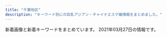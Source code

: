 ```yaml
---
title: "千葉地区"
description: "キーワード別にの巨乳アジアン・チャイナエステ嬢情報をまとめました。"
---
```


新着画像と新着キーワードをまとめています。
2021年03月27日の情報です。

<DmmAffiliateIns />
<KeywordTable
  shops={
    [
    {
        "name": "\u8309\u8389\u82b1",
        "url": "http://massage-est.net/",
        "keywords": {
            "86": 2,
            "D": 2
        },
        "img_links": [
            "http://massage-est.net/images/nav-002.png",
            "http://massage-est.net/images/cg02.jpg",
            "http://massage-est.net/images/nav-001.png",
            "http://massage-est.net/images/tel.png",
            "http://massage-est.net/images/no.png",
            "http://massage-est.net/images/cg05.jpg",
            "http://massage-est.net/images/nav-003.png",
            "http://massage-est.net/images/nav-006.png",
            "http://massage-est.net/images/nav-005.png",
            "http://massage-est.net/images/nav-004.png"
        ],
        "station": "JR\u516b\u5e61\u5bbf\u99c5\u897f\u53e3"
    },
    {
        "url": "http://aroma-massage.biz/",
        "station": "JR\u5e55\u5f35\u672c\u90f7\u99c5\u6771\u53e3",
        "keywords": {
            "D": 5
        },
        "name": "Kagei -\u30ab\u30b2-",
        "img_links": [
            "http://aroma-massage.biz/images/bur.jpg",
            "http://aroma-massage.biz/images/spt.png",
            "http://aroma-massage.biz/images/cg01.jpg",
            "http://aroma-massage.biz/images/bul.jpg",
            "http://aroma-massage.biz/images/m1.png",
            "http://aroma-massage.biz/images/tit2.jpg",
            "http://aroma-massage.biz/images/top.png",
            "http://aroma-massage.biz/images/stal.jpg",
            "http://aroma-massage.biz/images/cg05.jpg",
            "http://aroma-massage.biz/images/tit4.jpg",
            "http://aroma-massage.biz/images/tit3.jpg",
            "http://aroma-massage.biz/images/stat.jpg",
            "http://aroma-massage.biz/images/m2.png",
            "http://aroma-massage.biz/images/m5.png",
            "http://aroma-massage.biz/images/tit5.jpg",
            "http://aroma-massage.biz/images/tm.jpg",
            "http://aroma-massage.biz/images/m3.png",
            "http://aroma-massage.biz/images/m6.png",
            "http://aroma-massage.biz/images/m4.png",
            "http://aroma-massage.biz/images/cg051.jpg",
            "http://aroma-massage.biz/images/r1.jpg",
            "http://aroma-massage.biz/images/r2.jpg",
            "http://aroma-massage.biz/images/fla.jpg",
            "http://aroma-massage.biz/images/cg03.jpg",
            "http://aroma-massage.biz/images/cg04.jpg",
            "http://aroma-massage.biz/images/no.png",
            "http://aroma-massage.biz/images/ro.jpg",
            "http://aroma-massage.biz/images/accl.jpg",
            "http://aroma-massage.biz/images/cg02.jpg",
            "http://aroma-massage.biz/images/tit6.jpg"
        ]
    },
    {
        "keywords": {
            "86": 2,
            "D": 7,
            "87": 5
        },
        "url": "http://www.oggi.relaxmens.com/",
        "img_links": [
            "http://www.oggi.relaxmens.com/img/nav-003.png",
            "http://www.oggi.relaxmens.com/files/008.jpg",
            "http://www.oggi.relaxmens.com/img/nav-006.png",
            "http://www.oggi.relaxmens.com/img/tel.png",
            "http://www.oggi.relaxmens.com/img/nav-002.png",
            "http://www.oggi.relaxmens.com/files/005.jpg",
            "http://www.oggi.relaxmens.com/files/002.jpg",
            "http://www.oggi.relaxmens.com/img/nav-005.png",
            "http://www.oggi.relaxmens.com/files/001.jpg",
            "http://www.oggi.relaxmens.com/img/nav-001.png",
            "http://www.oggi.relaxmens.com/img/nav-004.png",
            "http://www.oggi.relaxmens.com/img/stb.jpg",
            "http://www.oggi.relaxmens.com/img/stt.jpg",
            "http://www.oggi.relaxmens.com/files/015.jpg",
            "http://www.oggi.relaxmens.com/files/012.jpg",
            "http://www.oggi.relaxmens.com/img/top01.png",
            "http://www.oggi.relaxmens.com/files/013.jpg"
        ],
        "name": "OGGI \uff5e\u30aa\u30c3\u30b8\uff5e",
        "station": "JR\u7a32\u6bdb\u99c5\u6771\u53e3"
    },
    {
        "keywords": {},
        "url": "http://es-littlefairy.xyz/",
        "station": "\u4eac\u6210\u5927\u4e45\u4fdd\u99c5",
        "img_links": [
            "http://es-littlefairy.xyz/_src/31704960/end1.png",
            "http://es-littlefairy.xyz/_src/31705034/nophoto.jpg",
            "http://es-littlefairy.xyz/_src/31705032/staff6.jpg",
            "http://es-littlefairy.xyz/_src/36400658/nophoto.jpg",
            "http://es-littlefairy.xyz/_src/31704943/s1.png",
            "http://es-littlefairy.xyz/_src/31704938/s2.png",
            "http://es-littlefairy.xyz/_src/36400671/1.png",
            "http://es-littlefairy.xyz/_src/31705013/nophoto.jpg",
            "http://es-littlefairy.xyz/_src/31705063/sign.png",
            "http://es-littlefairy.xyz/_src/31705026/staff_line.png",
            "http://es-littlefairy.xyz/_src/31705048/staff_line.png",
            "http://es-littlefairy.xyz/_src/31704942/staff8.jpg",
            "http://es-littlefairy.xyz/_src/31705085/sign.png",
            "http://es-littlefairy.xyz/_src/31705028/staff6.jpg",
            "http://es-littlefairy.xyz/_src/31705008/sign.png",
            "http://es-littlefairy.xyz/_src/31705033/staff6.jpg",
            "http://es-littlefairy.xyz/_src/36400652/staff8.jpg",
            "http://es-littlefairy.xyz/_src/31704914/sign.png",
            "http://es-littlefairy.xyz/_src/31704946/3.png",
            "http://es-littlefairy.xyz/_src/36400663/staff_line.png",
            "http://es-littlefairy.xyz/_src/31705037/staff_line.png",
            "http://es-littlefairy.xyz/_src/31704948/1.png",
            "http://es-littlefairy.xyz/_src/31705098/denpu.jpg",
            "http://es-littlefairy.xyz/_src/31704980/sign.png",
            "http://es-littlefairy.xyz/_src/31705106/sign.png",
            "http://es-littlefairy.xyz/_src/31704952/s3.png",
            "http://es-littlefairy.xyz/_src/36400597/staff8.png",
            "http://es-littlefairy.xyz/_src/31705056/nophoto.jpg",
            "http://es-littlefairy.xyz/_src/31705015/staff_line.png",
            "http://es-littlefairy.xyz/_src/31704941/staff3.jpg",
            "http://es-littlefairy.xyz/_src/31705039/staff2.jpg",
            "http://es-littlefairy.xyz/_src/31705023/nophoto.jpg",
            "http://es-littlefairy.xyz/_src/31705045/nophoto.jpg",
            "http://es-littlefairy.xyz/_src/31705055/staff3.jpg",
            "http://es-littlefairy.xyz/_src/31705043/staff2.jpg",
            "http://es-littlefairy.xyz/_src/31705050/staff3.jpg",
            "http://es-littlefairy.xyz/_src/31705022/staff7.jpg",
            "http://es-littlefairy.xyz/_src/31705017/staff7.jpg",
            "http://es-littlefairy.xyz/_src/31704998/staff8.png",
            "http://es-littlefairy.xyz/_src/31705102/sign.png",
            "http://es-littlefairy.xyz/_src/36400656/staff8.jpg",
            "http://es-littlefairy.xyz/_src/31705044/staff2.jpg",
            "http://es-littlefairy.xyz/_src/31705070/sign.png",
            "http://es-littlefairy.xyz/_src/31704981/sign.png",
            "http://es-littlefairy.xyz/_src/31705081/sign.png",
            "http://es-littlefairy.xyz/_src/31705012/staff8.png",
            "http://es-littlefairy.xyz/_src/31705002/sign.png",
            "http://es-littlefairy.xyz/_src/31705011/staff8.png",
            "http://es-littlefairy.xyz/_src/31705004/s_staff.png",
            "http://es-littlefairy.xyz/_src/31705054/staff3.jpg",
            "http://es-littlefairy.xyz/_src/31704940/staff2.jpg",
            "http://es-littlefairy.xyz/_src/31705021/staff7.jpg",
            "http://es-littlefairy.xyz/_src/31704996/staff_line.png",
            "http://es-littlefairy.xyz/_src/36400657/staff8.jpg"
        ],
        "name": "\u512a\u30fb\u3086\u3046"
    },
    {
        "url": "http://www.rakuraku-inage.info/",
        "keywords": {
            "D": 24,
            "86": 8,
            "87": 12,
            "88": 4,
            "85": 4,
            "C": 4
        },
        "img_links": [
            "http://www.rakuraku-inage.info/images/icon_staff.png",
            "http://www.rakuraku-inage.info/files/061-03.jpg",
            "http://www.rakuraku-inage.info/files/047-02.jpg",
            "http://www.rakuraku-inage.info/common/images/photo03.jpg",
            "http://www.rakuraku-inage.info/files/017-03.jpg",
            "http://www.rakuraku-inage.info/files/062-02.jpg",
            "http://www.rakuraku-inage.info/files/061.jpg",
            "http://www.rakuraku-inage.info/images/icon_info.png",
            "http://www.rakuraku-inage.info/images/mainImg_sub.jpg",
            "http://www.rakuraku-inage.info/files/021-02.jpg",
            "http://www.rakuraku-inage.info/files/049-02.jpg",
            "http://www.rakuraku-inage.info/files/062-03.jpg",
            "http://www.rakuraku-inage.info/images/icon_tel.png",
            "http://www.rakuraku-inage.info/files/021.jpg",
            "http://www.rakuraku-inage.info/files/047-03.jpg",
            "http://www.rakuraku-inage.info/files/062.jpg",
            "http://www.rakuraku-inage.info/files/021-03.jpg",
            "http://www.rakuraku-inage.info/files/049.jpg",
            "http://www.rakuraku-inage.info/images/btn2.png",
            "http://www.rakuraku-inage.info/files/017.jpg",
            "http://www.rakuraku-inage.info/files/047.jpg",
            "http://www.rakuraku-inage.info/files/063.jpg",
            "http://www.rakuraku-inage.info/files/061-02.jpg",
            "http://www.rakuraku-inage.info/files/049-03.jpg",
            "http://www.rakuraku-inage.info/files/063-02.jpg",
            "http://www.rakuraku-inage.info/files/017-02.jpg",
            "http://www.rakuraku-inage.info/common/images/photo01.jpg",
            "http://www.rakuraku-inage.info/images/icon_top.png",
            "http://www.rakuraku-inage.info/files/063-03.jpg",
            "http://www.rakuraku-inage.info/common/images/photo02.jpg"
        ],
        "name": "\u3089\u304f\u3089\u304f",
        "station": "JR\u7a32\u6bdb\u99c5\u6771\u53e3"
    },
    {
        "img_links": [
            "http://cherry.estheya.com/css/staff/staff11-a.jpg",
            "http://cherry.estheya.com/css/nav/nav-0001.jpg",
            "http://cherry.estheya.com/css/staff/staff07-b.jpg",
            "http://cherry.estheya.com/css/top003.jpg",
            "http://cherry.estheya.com/css/nav/nav-006.jpg",
            "http://cherry.estheya.com/css/staff/staff0009-c.jpg",
            "http://cherry.estheya.com/css/staff/staff005-a.jpg",
            "http://cherry.estheya.com/css/nav/nav-0005.jpg",
            "http://cherry.estheya.com/css/nav/nav-00002.jpg",
            "http://cherry.estheya.com/css/nav/nav-0004.jpg",
            "http://cherry.estheya.com/css/staff/staff009-a.jpg",
            "http://cherry.estheya.com/css/head01.jpg",
            "http://cherry.estheya.com/css/tel.png",
            "http://cherry.estheya.com/css/staff/staff11-b.jpg",
            "http://cherry.estheya.com/css/staff/staff00004-a.jpg",
            "http://cherry.estheya.com/css/staff/staff07-a.jpg",
            "http://cherry.estheya.com/css/staff/staff07-c.jpg",
            "http://cherry.estheya.com/css/cam-001.jpg",
            "http://cherry.estheya.com/css/nav/nav-00003.jpg",
            "http://cherry.estheya.com/css/staff/staff009-b.jpg",
            "http://cherry.estheya.com/css/staff/staff11-c.jpg"
        ],
        "station": "JR\u56db\u8857\u9053\u99c5\u5317\u53e3",
        "name": "\u30c1\u30a7\u30ea\u30fc",
        "url": "http://cherry.estheya.com/",
        "keywords": {
            "90": 12,
            "86": 12,
            "E": 12,
            "92": 12,
            "D": 24,
            "G": 12,
            "88": 12,
            "91": 12,
            "C": 24
        }
    },
    {
        "url": "http://wureshii.tokyo/",
        "station": "JR\u6d25\u7530\u6cbc\u99c5\u5317\u53e3",
        "name": "\u304a\u304b\u3048\u308a",
        "img_links": [
            "http://wureshii.tokyo/uploads/200723/1-200H3124150340.jpg",
            "http://wureshii.tokyo/uploads/200914/1-200914103Q0410.jpg",
            "http://wureshii.tokyo/uploads/200826/1-200R6122159392.jpg",
            "http://wureshii.tokyo/uploads/200616/1-200616103511M7.jpg",
            "http://wureshii.tokyo/static/picture/room1.png",
            "http://wureshii.tokyo/uploads/210119/1-2101191F409235.jpg",
            "http://wureshii.tokyo/static/picture/room3.png",
            "http://wureshii.tokyo/uploads/200616/1-200616102U5456.jpg",
            "http://wureshii.tokyo/uploads/200616/1-200616103125M1.jpg",
            "http://wureshii.tokyo/uploads/201002/1-2010021312313Q.jpg",
            "http://wureshii.tokyo/uploads/201126/1-201126124I4E2.jpg",
            "http://wureshii.tokyo/static/picture/top.png",
            "http://wureshii.tokyo/uploads/200615/1-20061519113L58.jpg",
            "http://wureshii.tokyo/uploads/210106/1-21010613133E33.jpg",
            "http://wureshii.tokyo/uploads/200615/1-2006151Z631C5.jpg",
            "http://wureshii.tokyo/uploads/200615/1-20061519101Kc.jpg",
            "http://wureshii.tokyo/uploads/200615/1-2006151Z4304L.jpg",
            "http://wureshii.tokyo/static/picture/tit-pick.png",
            "http://wureshii.tokyo/static/picture/tite-staff.png",
            "http://wureshii.tokyo/static/picture/tit-infor.png",
            "http://wureshii.tokyo/uploads/200914/1-200914103K2H9.jpg",
            "http://wureshii.tokyo/static/picture/room2.png",
            "http://wureshii.tokyo/uploads/200616/1-200616103402133.jpg",
            "http://wureshii.tokyo/uploads/210319/1-210319124F5432.jpg",
            "http://wureshii.tokyo/uploads/200723/1-200H31241064E.jpg",
            "http://wureshii.tokyo/static/picture/tit-gat.png",
            "http://wureshii.tokyo/static/picture/tit-new.png",
            "http://wureshii.tokyo/static/picture/room4.png",
            "http://wureshii.tokyo/uploads/200615/1-2006151Z210510.jpg",
            "http://wureshii.tokyo/uploads/201116/1-201116132HX52.jpg",
            "http://wureshii.tokyo/static/picture/info.png",
            "http://wureshii.tokyo/static/picture/infor.png"
        ],
        "keywords": {
            "C": 30
        }
    },
    {
        "url": "http://lambsey.ies.bz/",
        "keywords": {
            "C": 10,
            "83": 4,
            "D": 12,
            "86": 8
        },
        "station": "JR\u56db\u8857\u9053\u99c5\u5317\u53e3",
        "name": "\u30e9\u30e0\u30b8",
        "img_links": [
            "http://lambsey.ies.bz/images/info.jpg",
            "http://lambsey.ies.bz/photos/sites/68/2020/07/2020071309484619.jpg",
            "http://lambsey.ies.bz/images/staff_bj4.png",
            "http://lambsey.ies.bz/photos/sites/68/2021/03/2021032410243538.jpg",
            "http://lambsey.ies.bz/images/line1.png",
            "http://lambsey.ies.bz/images/room1.jpg",
            "http://lambsey.ies.bz/images/room2.jpg",
            "http://lambsey.ies.bz/images/zi_staff.png",
            "http://lambsey.ies.bz/images/top.jpg",
            "http://lambsey.ies.bz/images/room3.jpg",
            "http://lambsey.ies.bz/images/s_news.png",
            "http://lambsey.ies.bz/images/room4.jpg",
            "http://lambsey.ies.bz/photos/sites/68/2020/07/2020071309484790.jpg"
        ]
    },
    {
        "name": "\u30df\u30f3\u30c8",
        "img_links": [
            "http://www.mint.esjp.info/files/001-03.jpg",
            "http://www.mint.esjp.info/images/sys1.jpg",
            "http://www.mint.esjp.info/files/003.jpg",
            "http://www.mint.esjp.info/images/link_t.jpg",
            "http://www.mint.esjp.info/files/003-02.jpg",
            "http://www.mint.esjp.info/files/003-03.jpg",
            "http://www.mint.esjp.info/images/staff_t.jpg",
            "http://www.mint.esjp.info/files/002-02.jpg",
            "http://www.mint.esjp.info/images/news.jpg",
            "http://www.mint.esjp.info/files/001-02.jpg",
            "http://www.mint.esjp.info/images/head.jpg",
            "http://www.mint.esjp.info/files/001.jpg",
            "http://www.mint.esjp.info/files/002-03.jpg",
            "http://www.mint.esjp.info/images/tel.jpg",
            "http://www.mint.esjp.info/images/int2.jpg",
            "http://www.mint.esjp.info/images/interior_t.jpg",
            "http://www.mint.esjp.info/images/mobile.jpg",
            "http://www.mint.esjp.info/files/002.jpg"
        ],
        "url": "http://www.mint.esjp.info/",
        "station": "\u7fd2\u5fd7\u91ce\u99c5",
        "keywords": {
            "88": 1,
            "87": 1,
            "D": 3,
            "86": 1
        }
    },
    {
        "img_links": [
            "http://www.suisen.masg.info/files/002-03.jpg",
            "http://www.suisen.masg.info/files/006-02.jpg",
            "http://www.suisen.masg.info/files/010-02.jpg",
            "http://www.suisen.masg.info/files/010-03.jpg",
            "http://www.suisen.masg.info/files/002.jpg",
            "http://www.suisen.masg.info/images/r5.jpg",
            "http://www.suisen.masg.info/files/013-02.jpg",
            "http://www.suisen.masg.info/files/007-02.jpg",
            "http://www.suisen.masg.info/files/011.jpg",
            "http://www.suisen.masg.info/files/012-03.jpg",
            "http://www.suisen.masg.info/files/007-03.jpg",
            "http://www.suisen.masg.info/images/s_staff.png",
            "http://www.suisen.masg.info/files/009.jpg",
            "http://www.suisen.masg.info/files/013.jpg",
            "http://www.suisen.masg.info/files/011-03.jpg",
            "http://www.suisen.masg.info/files/005-03.jpg",
            "http://www.suisen.masg.info/files/014.jpg",
            "http://www.suisen.masg.info/images/r2.jpg",
            "http://www.suisen.masg.info/images/r4.jpg",
            "http://www.suisen.masg.info/images/face.png",
            "http://www.suisen.masg.info/files/011-02.jpg",
            "http://www.suisen.masg.info/files/012-02.jpg",
            "http://www.suisen.masg.info/images/r1.jpg",
            "http://www.suisen.masg.info/files/003-03.jpg",
            "http://www.suisen.masg.info/images/bj2.jpg",
            "http://www.suisen.masg.info/images/shop/shop02.jpg",
            "http://www.suisen.masg.info/files/004.jpg",
            "http://www.suisen.masg.info/files/004-03.jpg",
            "http://www.suisen.masg.info/images/shop/shop03.jpg",
            "http://www.suisen.masg.info/files/005-02.jpg",
            "http://www.suisen.masg.info/images/pick.png",
            "http://www.suisen.masg.info/files/003.jpg",
            "http://www.suisen.masg.info/files/008-02.jpg",
            "http://www.suisen.masg.info/files/002-02.jpg",
            "http://www.suisen.masg.info/files/006.jpg",
            "http://www.suisen.masg.info/files/005.jpg",
            "http://www.suisen.masg.info/images/shop/shop04.jpg",
            "http://www.suisen.masg.info/files/010.jpg",
            "http://www.suisen.masg.info/files/009-02.jpg",
            "http://www.suisen.masg.info/files/007.jpg",
            "http://www.suisen.masg.info/files/013-03.jpg",
            "http://www.suisen.masg.info/files/008.jpg",
            "http://www.suisen.masg.info/files/012.jpg",
            "http://www.suisen.masg.info/files/003-02.jpg",
            "http://www.suisen.masg.info/files/009-03.jpg",
            "http://www.suisen.masg.info/images/top.png",
            "http://www.suisen.masg.info/images/s_link.png",
            "http://www.suisen.masg.info/files/008-03.jpg",
            "http://www.suisen.masg.info/files/004-02.jpg",
            "http://www.suisen.masg.info/files/006-03.jpg",
            "http://www.suisen.masg.info/images/shop/shop01.jpg",
            "http://www.suisen.masg.info/images/end.png",
            "http://www.suisen.masg.info/files/014-03.jpg",
            "http://www.suisen.masg.info/files/014-02.jpg",
            "http://www.suisen.masg.info/images/news.png"
        ],
        "url": "http://www.suisen.masg.info/",
        "station": "JR\u6771\u91d1\u99c5\u6771\u53e3",
        "keywords": {
            "87": 4,
            "85": 3,
            "86": 5,
            "88": 1,
            "E": 1,
            "C": 3,
            "D": 8
        },
        "name": "\u6c34\u4ed9"
    },
    {
        "keywords": {
            "85": 1,
            "86": 3,
            "E": 2,
            "D": 3,
            "87": 1
        },
        "station": "\u5317\u7fd2\u5fd7\u91ce\u99c5",
        "img_links": [
            "http://xn--cckzerb5br7a.net/images/cg05.jpg",
            "http://xn--cckzerb5br7a.net/images/bj3.jpg",
            "http://xn--cckzerb5br7a.net/images/cg04.jpg",
            "http://xn--cckzerb5br7a.net/images/cg03.jpg",
            "http://xn--cckzerb5br7a.net/images/cg02.jpg",
            "http://xn--cckzerb5br7a.net/images/cg01.jpg"
        ],
        "url": "http://xn--cckzerb5br7a.net/",
        "name": "\u685c"
    },
    {
        "station": "JR\u6d25\u7530\u6cbc\u99c5\u5317\u53e3",
        "name": "utopia \uff5e\u30e6\u30fc\u30c8\u30d4\u30a2\uff5e",
        "img_links": [
            "http://utopia.relax-good.com/img/cast/natsumi-02.jpg",
            "http://utopia.relax-good.com/img/cast/rumi-05.jpg",
            "http://utopia.relax-good.com/img/cast/kaori-02.jpg",
            "http://utopia.relax-good.com/img/cast/miya-01.jpg",
            "http://utopia.relax-good.com/img/cast/nana-01.jpg",
            "http://utopia.relax-good.com/img/cast/aki-02.jpg",
            "http://utopia.relax-good.com/img/interior/lobby.jpg",
            "http://utopia.relax-good.com/img/cast/akane-01.jpg",
            "http://utopia.relax-good.com/img/cast/rina-02.jpg",
            "https://scdn.line-apps.com/n/line_add_friends/btn/ja.png",
            "https://qr-official.line.me/sid/M/vig0320r.png",
            "http://menlog.net/link/menlog8831.jpg",
            "http://utopia.relax-good.com/img/line_mark.png",
            "http://utopia.relax-good.com/img/cast/mina-01.jpg",
            "http://utopia.relax-good.com/img/banners/20161121110248_DHQPVQBC_UXZGZTLA.jpg",
            "http://utopia.relax-good.com/img/cast/yuki-01.jpg",
            "http://utopia.relax-good.com/img/cast/emi-01.jpg",
            "http://utopia.relax-good.com/img/cast/miyu-01.jpg",
            "http://utopia.relax-good.com/img/cast/momo-01.jpg",
            "http://utopia.relax-good.com/img/cast/uc.jpg",
            "http://utopia.relax-good.com/img/cast/mari-02.jpg"
        ],
        "url": "http://utopia.relax-good.com/",
        "keywords": {}
    },
    {
        "keywords": {
            "\u4e73": 3
        },
        "name": "with you",
        "img_links": [
            "http://www.with-you.xyz/Public/Reception/picture/staff-bar.png",
            "http://www.with-you.xyz/Uploads/user/5aefb1192c299.jpg",
            "http://www.with-you.xyz/Uploads/News/6029da8ea58af.jpg",
            "http://www.with-you.xyz/Uploads/user/5aefb0beaf05c.jpg",
            "http://www.with-you.xyz/Uploads/News/6045c8ad0f0ea.jpg",
            "http://www.with-you.xyz/ueditor/php/upload/image/20180507/1525658571678747.png",
            "http://www.with-you.xyz/Uploads/News/6020f6f77b88e.jpg",
            "http://www.with-you.xyz/Public/Reception/picture/news.png",
            "http://www.with-you.xyz/ueditor/php/upload/image/20180508/1525743921831574.png",
            "http://www.with-you.xyz/Uploads/News/604ef9c5646ef.jpg",
            "http://www.with-you.xyz/Uploads/user/5aefb12fd808d.jpg",
            "http://www.with-you.xyz/Uploads/user/5aefb0da5df20.jpg",
            "http://www.with-you.xyz/Uploads/News/6018e6a2e615d.jpg",
            "http://www.with-you.xyz/Uploads/News/5ffd0251c2433.jpg",
            "http://www.with-you.xyz/Uploads/News/6005270408196.jpg",
            "http://www.with-you.xyz/ueditor/php/upload/image/20180508/1525743116677647.jpg",
            "http://www.with-you.xyz/Uploads/News/600f7262727f6.jpg",
            "http://www.with-you.xyz/ueditor/php/upload/image/20180507/1525658576587164.png",
            "http://www.with-you.xyz/Public/Reception/picture/pick_staff6.jpg",
            "http://www.with-you.xyz/Uploads/News/60331355bced0.jpg",
            "http://www.with-you.xyz/Uploads/News/603c771dd0d06.jpg",
            "http://www.with-you.xyz/Uploads/News/6058318102681.jpg",
            "http://www.with-you.xyz/ueditor/php/upload/image/20180509/1525834473168892.png"
        ],
        "url": "http://www.with-you.xyz/",
        "station": "JR\u5343\u8449\u99c5\u6771\u53e3"
    },
    {
        "img_links": [
            "http://kourakuenmise.com/images/mobile.jpg",
            "http://kourakuenmise.com/zp/img0011.jpg",
            "http://kourakuenmise.com/images/news_bj.jpg",
            "http://kourakuenmise.com/images/2078427_1.jpg",
            "http://kourakuenmise.com/zp/img007.jpg",
            "http://kourakuenmise.com/zp/img0012.jpg",
            "http://kourakuenmise.com/zp/img006.jpg",
            "http://kourakuenmise.com/zp/img005.jpg",
            "http://kourakuenmise.com/images/header_img.jpg",
            "http://kourakuenmise.com/zp/img011.jpg",
            "http://kourakuenmise.com/zp/img012.jpg",
            "http://kourakuenmise.com/images/46-11051416223130.jpg"
        ],
        "station": "\u9ad8\u6839\u6728\u6238\u99c5\u5317\u53e3",
        "keywords": {},
        "name": "\u5eb7\u697d\u5712",
        "url": "http://kourakuenmise.com/"
    },
    {
        "img_links": [
            "https://tsudanuma-massage.com/images/footer-l.png",
            "https://tsudanuma-massage.com/images/main-small.jpg",
            "https://tsudanuma-massage.com/staff/mari-s1.jpg",
            "https://tsudanuma-massage.com/images/top3.jpg",
            "https://tsudanuma-massage.com/2019/12/15/rinrin-s1.jpg",
            "https://tsudanuma-massage.com/button/staff.png",
            "https://tsudanuma-massage.com/images/main-top.jpg",
            "https://tsudanuma-massage.com/images/qrcode.png",
            "https://tsudanuma-massage.com/staff/hana-l1.jpg",
            "https://tsudanuma-massage.com/icon/facebook.png",
            "https://tsudanuma-massage.com/menu/info.png",
            "https://tsudanuma-massage.com/icon/yelp.png",
            "https://tsudanuma-massage.com/menu/blog.png",
            "https://tsudanuma-massage.com/line/line_friend.png",
            "https://tsudanuma-massage.com/2020/11/15/nana-s1.jpg",
            "https://tsudanuma-massage.com/images/main-sp.jpg",
            "https://tsudanuma-massage.com/button/blog.png",
            "https://tsudanuma-massage.com/staff/mari-l1.jpg",
            "https://tsudanuma-massage.com/images/top0.jpg",
            "https://tsudanuma-massage.com/staff/hana-s1.jpg",
            "https://tsudanuma-massage.com/staff/nana-s1.jpg",
            "https://tsudanuma-massage.com/staff/haru-s1.jpg",
            "https://tsudanuma-massage.com/button/home.png",
            "https://tsudanuma-massage.com/staff/nana-l1.jpg",
            "https://tsudanuma-massage.com/staff/rinrin-l1.jpg",
            "https://tsudanuma-massage.com/2019/08/21/sakura-s1.jpg",
            "https://tsudanuma-massage.com/staff/kiki-l1.jpg",
            "https://tsudanuma-massage.com/images/flower.png",
            "https://tsudanuma-massage.com/menu/home.png",
            "https://tsudanuma-massage.com/staff/rinrin-s1.jpg",
            "https://tsudanuma-massage.com/staff/sakura-s1.jpg",
            "https://tsudanuma-massage.com/images/top2.jpg",
            "https://tsudanuma-massage.com/2019/10/01/sakura-s1.jpg",
            "https://tsudanuma-massage.com/staff/kiki-s1.jpg",
            "https://tsudanuma-massage.com/2020/09/29/haru-s1.jpg",
            "https://scdn.line-apps.com/n/line_add_friends/btn/ja.png",
            "https://tsudanuma-massage.com/images/clear.png",
            "https://tsudanuma-massage.com/images/footer-r.png",
            "https://tsudanuma-massage.com/2019/12/02/eri-s1.jpg",
            "https://tsudanuma-massage.com/2019/12/02/kiki-s1.jpg",
            "https://tsudanuma-massage.com/staff/eri-s1.jpg",
            "https://tsudanuma-massage.com/images/camp.jpg",
            "https://tsudanuma-massage.com/images/top1.jpg",
            "https://tsudanuma-massage.com/2020/03/11/mimi-s1.jpg",
            "https://tsudanuma-massage.com/menu/staff.png",
            "https://tsudanuma-massage.com/link/mens-esthe.png",
            "https://tsudanuma-massage.com/staff/mimi-l1.jpg",
            "https://tsudanuma-massage.com/staff/haru-l1.jpg",
            "https://tsudanuma-massage.com/staff/mimi-s1.jpg",
            "https://tsudanuma-massage.com/staff/sakura-l1.jpg",
            "https://tsudanuma-massage.com/icon/twitter.png",
            "https://tsudanuma-massage.com/staff/eri-l1.jpg",
            "https://tsudanuma-massage.com/icon/line.png",
            "https://tsudanuma-massage.com/images/header3.png"
        ],
        "station": "\u5b9f\u7c7e\u99c5\u5317\u53e3",
        "url": "https://tsudanuma-massage.com/",
        "name": "\u56de\u751f\u5802",
        "keywords": {}
    },
    {
        "name": "\u3055\u304f\u3089",
        "keywords": {},
        "station": "JR\u6210\u7530\u99c5\u6771\u53e3",
        "img_links": [
            "http://sakura-es.biz/images/staffr.jpg",
            "http://sakura-es.biz/images/s08.jpg",
            "http://sakura-es.biz/images/s02.jpg",
            "http://sakura-es.biz/images/top.png",
            "http://sakura-es.biz/images/r3.jpg",
            "http://sakura-es.biz/images/bottom.jpg",
            "http://sakura-es.biz/images/s03.jpg",
            "http://sakura-es.biz/images/r1.jpg",
            "http://sakura-es.biz/images/mobile.jpg"
        ],
        "url": "http://sakura-es.biz"
    },
    {
        "img_links": [
            "http://heart-est.tokyo/images/link-tite.jpg",
            "http://heart-est.tokyo/images/r4.jpg",
            "http://heart-est.tokyo/images/s01.jpg",
            "http://heart-est.tokyo/images/g0.jpg",
            "http://heart-est.tokyo/images/r3.jpg",
            "http://heart-est.tokyo/images/r2.jpg",
            "http://heart-est.tokyo/images/heart.png",
            "http://heart-est.tokyo/images/staff-tite.jpg",
            "http://heart-est.tokyo/images/riri.jpg",
            "http://heart-est.tokyo/images/shizuka.jpg",
            "http://heart-est.tokyo/images/newface-t.jpg",
            "http://heart-est.tokyo/images/end.png",
            "http://heart-est.tokyo/images/haruka.jpg",
            "http://heart-est.tokyo/images/s03.jpg",
            "http://heart-est.tokyo/images/emi.jpg",
            "http://heart-est.tokyo/images/new-t.jpg",
            "http://heart-est.tokyo/images/r1.jpg",
            "http://heart-est.tokyo/images/risa.jpg"
        ],
        "name": "\u307e\u3054\u3053\u308d",
        "station": "JR\u6210\u7530\u99c5\u6771\u53e3",
        "keywords": {
            "84": 1,
            "86": 1,
            "85": 2
        },
        "url": "http://heart-est.tokyo/"
    },
    {
        "keywords": {},
        "station": "JR\u8302\u539f\u99c5\u5357\u53e3",
        "name": "\u30aa\u30ec\u30f3\u30b8",
        "img_links": [
            "http://www.orange-est.com/images/common/201209044137main.jpg",
            "http://www.orange-est.com/images/menu/link02.jpg",
            "http://www.orange-est.com/images/menu/top02.jpg",
            "http://www.orange-est.com/images/girls_top.jpg",
            "http://www.orange-est.com/images/menu/esthe02.jpg",
            "http://www.orange-est.com/images/info/info02.jpg",
            "http://www.orange-est.com/images/girl/gal_2012090519241607501998005.jpg",
            "http://www.orange-est.com/images/girl/gal_2012280703521609149903005.jpg",
            "http://www.orange-est.com/images/menu/info02.jpg",
            "http://www.orange-est.com/images/common/170912073106right.jpg",
            "http://www.orange-est.com/images/common/201209044137telephone.jpg",
            "http://www.orange-est.com/images/common/201209044137index.jpg",
            "http://www.orange-est.com/images/info/info01.jpg",
            "http://www.orange-est.com/images/menu/ac02.jpg",
            "http://www.orange-est.com/images/girl/gal_2012090519081607502033005.jpg"
        ],
        "url": "http://www.orange-est.com/"
    },
    {
        "keywords": {},
        "url": "https://y-bijin.aoaoeo.com/",
        "station": "\u516b\u5343\u4ee3\u53f0\u99c5\u897f\u53e3",
        "name": "\u865c\u7f8e\u4eba\uff5e\u3068\u308a\u3053\u3073\u3058\u3093\uff5e",
        "img_links": []
    },
    {
        "img_links": [
            "http://www.ikoi-este.com/images/interior/s6.jpg",
            "http://www.ikoi-este.com/images/girl/gal_1912231129151577068241004.jpg",
            "http://www.ikoi-este.com/i/images/2.jpg",
            "http://www.ikoi-este.com/images/menu/top_off.jpg",
            "http://www.ikoi-este.com/i/images/4.jpg",
            "http://www.ikoi-este.com/images/girl/gal_1912231126291577068038004.jpg",
            "http://www.ikoi-este.com/images/girl/gal_1912231124271577067869004.jpg",
            "http://www.ikoi-este.com/images/interior/1.jpg",
            "http://www.ikoi-este.com/i/images/1.jpg",
            "http://www.ikoi-este.com/i/images/3.jpg",
            "http://www.ikoi-este.com/sp/img/2.jpg",
            "http://www.ikoi-este.com/images/y.jpg",
            "http://www.ikoi-este.com/images/girl/gal_1912231129151577068241005.jpg",
            "http://www.ikoi-este.com/images/interior/s2.jpg",
            "http://www.ikoi-este.com/i/images/6.jpg",
            "http://www.ikoi-este.com/images/menu/contents_off.jpg",
            "http://www.ikoi-este.com/sp/img/3.jpg",
            "http://www.ikoi-este.com/images/interior/s5.jpg",
            "http://www.ikoi-este.com/sp/img/4.jpg",
            "http://www.ikoi-este.com/sp/img/6.jpg",
            "http://www.ikoi-este.com/sp/img/1.jpg",
            "http://www.ikoi-este.com/images/menu/interior_off.jpg",
            "http://www.ikoi-este.com/images/interior/s3.jpg",
            "http://www.ikoi-este.com/images/girl/gal_1912231124271577067869005.jpg",
            "http://www.ikoi-este.com/i/images/5.jpg",
            "http://www.ikoi-este.com/images/girl/gal_1912231126291577068038005.jpg",
            "http://www.ikoi-este.com/images/menu/staff_off.jpg",
            "http://www.ikoi-este.com/sp/img/5.jpg",
            "http://www.ikoi-este.com/images/interior/s4.jpg",
            "http://www.ikoi-este.com/images/contents.jpg",
            "http://www.ikoi-este.com/images/interior/s1.jpg"
        ],
        "station": "JR\u6210\u7530\u99c5",
        "url": "http://www.ikoi-este.com/",
        "keywords": {},
        "name": "\u3044\u3053\u3044 \u61a9"
    },
    {
        "img_links": [
            "http://happiness.jpn.vin/images/img_service03.jpg",
            "http://happiness.jpn.vin/images/room5.jpg",
            "http://happiness.jpn.vin/images/sp_tit_news.png",
            "http://happiness.jpn.vin/photos/sites/52/2020/06/2020061106025814.jpg",
            "http://happiness.jpn.vin/images/sp_top.jpg",
            "http://happiness.jpn.vin/images/link_nav04.jpg",
            "http://happiness.jpn.vin/images/img_service01.jpg",
            "http://happiness.jpn.vin/images/link_nav01.jpg",
            "http://happiness.jpn.vin/photos/sites/52/2020/06/2020061307230771.jpg",
            "http://happiness.jpn.vin/images/room7.jpg",
            "http://happiness.jpn.vin/images/sp_nav03.png",
            "http://happiness.jpn.vin/images/re.png",
            "http://happiness.jpn.vin/images/room6.jpg",
            "http://happiness.jpn.vin/photos/sites/52/2020/06/2020061105480355.jpg",
            "http://happiness.jpn.vin/images/sp_end.jpg",
            "http://happiness.jpn.vin/images/sp_nav02.png",
            "http://happiness.jpn.vin/images/end.png",
            "http://happiness.jpn.vin/images/top.png",
            "http://happiness.jpn.vin/images/link_nav06.jpg",
            "http://happiness.jpn.vin/images/sp_tit_staff.png",
            "http://happiness.jpn.vin/photos/sites/52/2020/10/2020100102525072.jpg",
            "http://happiness.jpn.vin/images/link_nav05.jpg",
            "http://happiness.jpn.vin/images/room8.jpg",
            "http://happiness.jpn.vin/photos/sites/52/2020/06/2020061106010711.jpg",
            "http://happiness.jpn.vin/images/link_nav03.jpg",
            "http://happiness.jpn.vin/images/sp_nav01.png",
            "http://happiness.jpn.vin/images/card.png",
            "http://happiness.jpn.vin/images/img_service02.jpg",
            "http://happiness.jpn.vin/images/link_nav02.jpg"
        ],
        "name": "Happiness",
        "station": "\u516b\u5343\u4ee3\u53f0\u99c5\u897f\u53e3",
        "url": "http://happiness.jpn.vin/",
        "keywords": {
            "C": 12,
            "87": 12,
            "86": 12,
            "D": 30,
            "85": 6
        }
    },
    {
        "url": "http://momoka.iest.info/",
        "keywords": {
            "E": 9,
            "90": 2,
            "F": 5,
            "89": 2,
            "G": 1,
            "87": 6,
            "86": 3,
            "92": 1,
            "83": 2,
            "82": 1,
            "C": 2,
            "85": 3,
            "D": 10,
            "88": 6,
            "84": 1
        },
        "name": "\u6843\u9999",
        "img_links": [
            "http://momoka.iest.info/images/tit_pick.png",
            "http://momoka.iest.info/photos/sites/11/2020/02/2020021019034043.jpg",
            "http://momoka.iest.info/photos/sites/11/2020/02/2020021711434572.jpg",
            "http://momoka.iest.info/photos/sites/11/2020/08/2020082910563494-e1599359041381.jpg",
            "http://momoka.iest.info/photos/sites/11/2019/12/2019121918430664.jpg",
            "http://momoka.iest.info/photos/sites/11/2020/12/2020121016111969.jpg",
            "http://momoka.iest.info/photos/sites/11/2021/02/2021021911090965.jpg",
            "http://momoka.iest.info/images/tit_link.png",
            "http://momoka.iest.info/images/link_nav02.jpg",
            "http://momoka.iest.info/photos/sites/11/2020/01/2020010615504056.jpg",
            "http://momoka.iest.info/images/link_nav06.jpg",
            "http://momoka.iest.info/photos/sites/11/2020/09/2020092918164546.jpg",
            "http://momoka.iest.info/photos/sites/11/2020/08/2020081513255337.jpg",
            "http://momoka.iest.info/photos/sites/11/2021/01/202101081554510.jpg",
            "http://momoka.iest.info/photos/sites/11/2020/10/2020100816592987.jpg",
            "http://momoka.iest.info/photos/sites/11/2021/03/2021032715032815.jpg",
            "http://momoka.iest.info/photos/sites/11/2021/02/2021022610281385.jpg",
            "http://momoka.iest.info/images/link_nav05.jpg",
            "http://momoka.iest.info/photos/sites/11/2020/08/2020082910563494.jpg",
            "http://momoka.iest.info/photos/sites/11/2019/12/2019120814110783.jpg",
            "http://momoka.iest.info/images/link_nav04.jpg",
            "http://momoka.iest.info/images/link_nav01.jpg",
            "http://momoka.iest.info/photos/sites/11/2020/07/2020073110302456-e1600047741736.jpg",
            "http://momoka.iest.info/photos/sites/11/2020/08/202008311113307.jpg",
            "http://momoka.iest.info/images/link_nav03.jpg",
            "http://momoka.iest.info/images/tit_new.png",
            "http://momoka.iest.info/images/side_tel.jpg",
            "http://momoka.iest.info/images/sp_top.png",
            "http://momoka.iest.info/photos/sites/11/2019/11/2019112219364120-e1578143326907.jpg",
            "http://momoka.iest.info/photos/sites/11/2019/11/2019112219364120.jpg",
            "http://momoka.iest.info/photos/sites/11/2020/08/2020081513232423.jpg",
            "http://momoka.iest.info/images/tit_staff1.png",
            "http://momoka.iest.info/photos/sites/11/2021/01/2021012512211971.jpg",
            "http://momoka.iest.info/images/side_mobile.jpg",
            "http://momoka.iest.info/photos/sites/11/2020/12/2020121613490552.jpg",
            "http://momoka.iest.info/photos/sites/11/2020/01/202001061550092.jpg",
            "http://momoka.iest.info/images/staff01.png",
            "http://momoka.iest.info/images/staff02.png",
            "http://momoka.iest.info/photos/sites/11/2020/07/2020073110302456.jpg",
            "http://momoka.iest.info/photos/sites/11/2020/11/2020110419453954.jpg",
            "http://momoka.iest.info/images/top.png",
            "http://momoka.iest.info/photos/sites/11/2020/02/2020020411095362.jpg",
            "http://momoka.iest.info/images/end.png",
            "http://momoka.iest.info/photos/sites/11/2019/12/2019120814110696.jpg",
            "http://momoka.iest.info/photos/sites/11/2019/12/2019120410554229.jpg"
        ],
        "station": "JR\u6d25\u7530\u6cbc\u99c5\u5317\u53e3"
    },
    {
        "keywords": {
            "E": 3,
            "85": 4,
            "D": 18,
            "C": 2,
            "83": 1,
            "87": 6,
            "86": 12
        },
        "url": "http://smile.oks.bz/",
        "station": "\u5343\u8449\u4e2d\u592e\u99c5\u6771\u53e3",
        "img_links": [
            "http://smile.oks.bz/photos/sites/41/2019/12/2019122516470912.jpg",
            "http://smile.oks.bz/photos/sites/41/2021/01/2021010911025290.jpg",
            "http://smile.oks.bz/photos/sites/41/2020/10/2020101713162274.jpg",
            "http://smile.oks.bz/photos/sites/41/2021/01/2021012517065775.jpg",
            "http://smile.oks.bz/photos/sites/41/2019/09/2019091314105462.jpg",
            "http://smile.oks.bz/images/staff_line.jpg",
            "http://smile.oks.bz/photos/sites/41/2021/02/2021020310442052.jpg",
            "http://smile.oks.bz/photos/sites/41/2019/09/2019090417583313.jpg",
            "http://smile.oks.bz/photos/sites/41/2019/09/2019091314115844.jpg",
            "http://smile.oks.bz/photos/sites/41/2021/02/2021022713432946.jpg",
            "http://smile.oks.bz/photos/sites/41/2020/07/2020071417514615.jpg",
            "http://smile.oks.bz/photos/sites/41/2019/12/2019122517061810.jpg",
            "http://smile.oks.bz/photos/sites/41/2021/02/2021020310442224.jpg",
            "http://smile.oks.bz/images/mobile.jpg",
            "http://smile.oks.bz/photos/sites/41/2020/10/202010071446208.jpg",
            "http://smile.oks.bz/photos/sites/41/2019/11/2019112410352437.jpg",
            "http://smile.oks.bz/images/top.jpg",
            "http://smile.oks.bz/images/link.jpg",
            "http://smile.oks.bz/photos/sites/41/2020/11/2020110713394486.jpg",
            "http://smile.oks.bz/photos/sites/41/2021/03/2021030812591776-356x475.jpg",
            "http://smile.oks.bz/images/s_face.jpg",
            "http://smile.oks.bz/photos/sites/41/2020/09/2020090213501227.jpg",
            "http://smile.oks.bz/photos/sites/41/2020/09/202009091902267.jpg",
            "http://smile.oks.bz/images/s_news.jpg",
            "http://smile.oks.bz/photos/sites/41/2020/01/2020012310224324.jpg",
            "http://smile.oks.bz/photos/sites/41/2021/03/2021030812591776.jpg",
            "http://smile.oks.bz/photos/sites/41/2019/12/2019122517044066.jpg",
            "http://smile.oks.bz/photos/sites/41/2021/02/2021022713432946-356x475.jpg",
            "http://smile.oks.bz/photos/sites/41/2019/08/201909231726370.jpg",
            "http://smile.oks.bz/photos/sites/41/2019/12/2019122517044318.jpg"
        ],
        "name": "Smile\u30fb\u30b9\u30de\u30a4\u30eb"
    },
    {
        "name": "\u6843\u6e90\u90f7",
        "url": "http://otona-room.work/",
        "keywords": {},
        "img_links": [
            "http://otona-room.work/d.jpg",
            "http://otona-room.work/c.jpg",
            "http://otona-room.work/b2.jpg",
            "http://otona-room.work/1.jpg",
            "http://otona-room.work/4.jpg",
            "http://otona-room.work/5.jpg",
            "http://otona-room.work/a.jpg",
            "http://otona-room.work/head_1_3705_1534384950723871.jpg",
            "http://otona-room.work/f.jpg",
            "http://otona-room.work/furo.jpg",
            "http://otona-room.work/3.jpg",
            "http://otona-room.work/b.jpg",
            "http://otona-room.work/b3.jpg",
            "http://otona-room.work/head_2_3705_1542686088990068.jpg",
            "http://otona-room.work/2.jpg",
            "http://otona-room.work/movie.png",
            "http://otona-room.work/e.jpg",
            "http://otona-room.work/0.jpg"
        ],
        "station": "\u6804\u753a\u99c51\u756a\u53e3"
    },
    {
        "station": "\u4e09\u54b2\u99c5\u6771\u53e3",
        "name": "\u7652\u3057\u5929\u4f7f",
        "img_links": [
            "http://nikity.xyz/uploads/210206/1-210206100255409.jpg",
            "http://nikity.xyz/uploads/210202/1-21020215543XH.jpg",
            "http://nikity.xyz/picture/room1.jpg",
            "http://nikity.xyz/picture/room2.jpg",
            "http://nikity.xyz/picture/s_news.jpg",
            "http://nikity.xyz/uploads/210202/1-21020215563U25.jpg",
            "http://nikity.xyz/uploads/210206/1-210206100410V8.jpg",
            "http://nikity.xyz/picture/s_shedule.jpg",
            "http://nikity.xyz/picture/top.jpg",
            "http://nikity.xyz/uploads/210202/1-21020215552R31.jpg",
            "http://nikity.xyz/uploads/210208/1-21020PU403V1.jpg",
            "http://nikity.xyz/uploads/210208/1-21020PU411Y7.jpg",
            "http://nikity.xyz/picture/room3.jpg",
            "http://nikity.xyz/picture/room4.jpg",
            "http://nikity.xyz/picture/s_staff.jpg"
        ],
        "keywords": {
            "87": 1,
            "D": 4,
            "C": 8,
            "85": 5
        },
        "url": "http://nikity.xyz/"
    },
    {
        "station": "JR\u7a32\u6bdb\u99c5\u6771\u53e3",
        "url": "http://rosabella.red/",
        "keywords": {
            "88": 1,
            "F": 1
        },
        "name": "\u9e97\u3046\u3089\u3089",
        "img_links": [
            "http://rosabella.red/_src/53868760/wechatimg1084.jpg",
            "http://rosabella.red/_src/51699434/wechatimg24_20210111165414829.jpg",
            "http://rosabella.red/_src/40198021/download-3.jpg",
            "http://rosabella.red/_src/44488629/cam-1.jpg",
            "http://rosabella.red/_src/51699415/wechatimg24_20210111165414829.jpg",
            "http://rosabella.red/_src/40198214/s_pick.jpg",
            "http://rosabella.red/_src/50390320/wechatimg1084.jpg",
            "http://rosabella.red/_src/54543228/wechatimg568.jpg",
            "http://rosabella.red/_src/40198162/s_face.jpg",
            "http://rosabella.red/_src/40198029/s_pick.jpg",
            "http://rosabella.red/_src/40198217/s_face.jpg",
            "http://rosabella.red/_src/40198591/wechatimg343.jpg",
            "http://rosabella.red/_src/52706193/wechatimg206.jpg",
            "http://rosabella.red/_src/52706194/wechatimg206.jpg",
            "http://rosabella.red/_src/40198165/s_info.jpg",
            "http://rosabella.red/_src/40198045/s_face.jpg",
            "http://rosabella.red/_src/50390318/wechatimg1084.jpg",
            "http://rosabella.red/_src/53575334/3361616039248_.pic.jpg",
            "http://rosabella.red/_src/54543224/wechatimg568.jpg",
            "http://rosabella.red/_src/40198023/download-4.jpg",
            "http://rosabella.red/_src/40198073/s_pick.jpg",
            "http://rosabella.red/_src/40198159/s_pick.jpg",
            "http://rosabella.red/_src/52706514/wechatimg206.jpg",
            "http://rosabella.red/_src/40198062/s_info.jpg",
            "http://rosabella.red/_src/40198189/s_face.jpg",
            "http://rosabella.red/_src/49759165/wechatimg343.jpg",
            "http://rosabella.red/_src/52706495/wechatimg206.jpg",
            "http://rosabella.red/_src/53868762/wechatimg1084.jpg",
            "http://rosabella.red/_src/40198186/s_pick.jpg",
            "http://rosabella.red/_src/53575335/3361616039248_.pic.jpg",
            "http://rosabella.red/_src/53575326/3361616039248_.pic.jpg",
            "http://rosabella.red/_src/40198590/wechatimg343.jpg",
            "http://rosabella.red/_src/40198223/wx00020615-171913%402x.png",
            "http://rosabella.red/_src/40198192/s_info.jpg",
            "http://rosabella.red/_src/54543242/wechatimg568.jpg",
            "http://rosabella.red/_src/53575320/3361616039248_.pic.jpg",
            "http://rosabella.red/_src/54543221/wechatimg568.jpg",
            "http://rosabella.red/_src/50390306/wechatimg1084.jpg",
            "http://rosabella.red/_src/53868767/wechatimg1084.jpg",
            "http://rosabella.red/_src/40198025/download-5.jpg",
            "http://rosabella.red/_src/51699440/wechatimg24_20210111165414829.jpg",
            "http://rosabella.red/_src/40198014/sign.png",
            "http://rosabella.red/_src/52706085/wechatimg206.jpg",
            "http://rosabella.red/_src/54543219/wechatimg568.jpg",
            "http://rosabella.red/_src/40198017/download-1.jpg",
            "http://rosabella.red/_src/40198195/wx00020615-171913%402x.png",
            "http://rosabella.red/_src/40198220/s_info.jpg",
            "http://rosabella.red/_src/54543244/wechatimg568.jpg",
            "http://rosabella.red/_src/53575246/3361616039248_.pic.jpg",
            "http://rosabella.red/_src/40198065/wx00020615-171913%402x.png",
            "http://rosabella.red/_src/40198015/download.jpg",
            "http://rosabella.red/_src/40198090/s_info.jpg",
            "http://rosabella.red/_src/40198168/wx00020615-171913%402x.png",
            "http://rosabella.red/_src/52706170/wechatimg206.jpg",
            "http://rosabella.red/_src/51699437/wechatimg24_20210111165414829.jpg",
            "http://rosabella.red/_src/54543243/wechatimg568.jpg",
            "http://rosabella.red/_src/40198080/s_face.jpg",
            "http://rosabella.red/_src/40198093/wx00020615-171913%402x.png",
            "http://rosabella.red/_src/51699442/wechatimg24_20210111165414829.jpg",
            "http://rosabella.red/_src/52706195/wechatimg206.jpg",
            "http://rosabella.red/_src/40198143/s_staff01.jpg",
            "http://rosabella.red/_src/51699441/wechatimg24_20210111165414829.jpg",
            "http://rosabella.red/_src/53575325/3361616039248_.pic.jpg",
            "http://rosabella.red/_src/40198588/wechatimg343.jpg",
            "http://rosabella.red/_src/40198019/download-2.jpg",
            "http://rosabella.red/_src/40198298/wechatimg343.jpg",
            "http://rosabella.red/_src/53575336/3361616039248_.pic.jpg",
            "http://rosabella.red/_src/50390319/wechatimg1084.jpg"
        ]
    },
    {
        "name": "\u3082\u3057\u3082\u3057Baby",
        "url": "http://www.mosimosi.esturl.com/",
        "keywords": {
            "89": 1,
            "E": 2,
            "90": 1,
            "D": 8,
            "87": 8
        },
        "station": "JR\u6d25\u7530\u6cbc\u99c5\u5317\u53e3",
        "img_links": [
            "http://www.mosimosi.esturl.com/img/stb.jpg",
            "http://www.mosimosi.esturl.com/img/nav-004.png",
            "http://www.mosimosi.esturl.com/files/018.jpg",
            "http://www.mosimosi.esturl.com/files/022.jpg",
            "http://www.mosimosi.esturl.com/files/011.jpg",
            "http://www.mosimosi.esturl.com/files/019.jpg",
            "http://www.mosimosi.esturl.com/img/stt.jpg",
            "http://www.mosimosi.esturl.com/files/014.jpg",
            "http://www.mosimosi.esturl.com/img/nav-003.png",
            "http://www.mosimosi.esturl.com/files/016.jpg",
            "http://www.mosimosi.esturl.com/img/top01.png",
            "http://www.mosimosi.esturl.com/files/017.jpg",
            "http://www.mosimosi.esturl.com/img/nav-005.png",
            "http://www.mosimosi.esturl.com/img/nav-002.png",
            "http://www.mosimosi.esturl.com/files/015.jpg",
            "http://www.mosimosi.esturl.com/img/tel.png",
            "http://www.mosimosi.esturl.com/img/nav-001.png",
            "http://www.mosimosi.esturl.com/img/nav-006.png",
            "http://www.mosimosi.esturl.com/files/021.jpg",
            "http://www.mosimosi.esturl.com/files/020.jpg"
        ]
    },
    {
        "img_links": [
            "http://www.fairy.esjoho.com/files/001-03.jpg",
            "http://www.fairy.esjoho.com/files/009-03.jpg",
            "http://www.fairy.esjoho.com/files/011-03.jpg",
            "http://www.fairy.esjoho.com/common/images/photo02.jpg",
            "http://www.fairy.esjoho.com/images/mainImg_sub.jpg",
            "http://www.fairy.esjoho.com/files/011-02.jpg",
            "http://www.fairy.esjoho.com/files/016.jpg",
            "http://www.fairy.esjoho.com/files/020-03.jpg",
            "http://www.fairy.esjoho.com/files/001.jpg",
            "http://www.fairy.esjoho.com/images/icon_info.png",
            "http://www.fairy.esjoho.com/files/013-03.jpg",
            "http://www.fairy.esjoho.com/files/011.jpg",
            "http://www.fairy.esjoho.com/images/icon_staff.png",
            "http://www.fairy.esjoho.com/files/009-02.jpg",
            "http://www.fairy.esjoho.com/images/btn2.png",
            "http://www.fairy.esjoho.com/files/013.jpg",
            "http://www.fairy.esjoho.com/files/020-02.jpg",
            "http://www.fairy.esjoho.com/files/009.jpg",
            "http://www.fairy.esjoho.com/images/korona.jpg",
            "http://www.fairy.esjoho.com/common/images/photo01.jpg",
            "http://www.fairy.esjoho.com/files/016-02.jpg",
            "http://www.fairy.esjoho.com/files/001-02.jpg",
            "http://www.fairy.esjoho.com/images/icon_tel.png",
            "http://www.fairy.esjoho.com/files/006-03.jpg",
            "http://www.fairy.esjoho.com/files/013-02.jpg",
            "http://www.fairy.esjoho.com/files/016-03.jpg",
            "http://www.fairy.esjoho.com/common/images/photo03.jpg",
            "http://www.fairy.esjoho.com/files/006-02.jpg",
            "http://www.fairy.esjoho.com/images/icon_top.png",
            "http://www.fairy.esjoho.com/files/006.jpg",
            "http://www.fairy.esjoho.com/files/020.jpg"
        ],
        "url": "http://www.fairy.esjoho.com/",
        "station": "\u516b\u5343\u4ee3\u53f0\u99c5\u6771\u53e3",
        "keywords": {
            "85": 4,
            "87": 12,
            "86": 12,
            "C": 4,
            "D": 24
        },
        "name": "HoneyLove\uff5e\u30cf\u30cb\u30fc\u30e9\u30d6\uff5e"
    },
    {
        "station": "\u5343\u8449\u4e2d\u592e\u99c5\u897f\u53e3",
        "img_links": [
            "http://koi.iest.info/images/top.png",
            "http://koi.a2.reraku.work/upload/sites/35/2019/02/2019022109582636.jpg",
            "http://koi.a2.reraku.work/upload/sites/35/2018/12/201812120516587.jpg",
            "http://koi.iest.info/images/s_face.png",
            "http://koi.iest.info/images/mobile.jpg",
            "http://koi.iest.info/images/line.jpg",
            "http://koi.iest.info/images/s_news.png",
            "http://koi.iest.info/images/s_staff.png",
            "http://koi.iest.info/images/room1.jpg",
            "http://koi.iest.info/images/info.jpg",
            "http://koi.iest.info/images/s_link.png"
        ],
        "url": "http://koi.iest.info/",
        "name": "\u5922\u306e\u5929\u56fd",
        "keywords": {
            "D": 2,
            "86": 1,
            "85": 1
        }
    },
    {
        "keywords": {},
        "name": "\u91d1\u73b2\u74cf-\u30ad\u30f3\u30ec\u30fc\u30ed\u30fc-",
        "url": "http://aimise.com/",
        "img_links": [
            "http://aimise.com/images/an5.jpg",
            "http://aimise.com/xj/hf/3.jpg",
            "http://aimise.com/xj/001.jpg",
            "http://aimise.com/images/iyasi5.jpg",
            "http://aimise.com/xj/hf/1.jpg",
            "http://aimise.com/images/iyasi8.jpg",
            "http://aimise.com/xj/004.jpg",
            "http://aimise.com/images/iyasi6.jpg",
            "http://aimise.com/xj/005.jpg",
            "http://aimise.com/images/an4.jpg",
            "http://aimise.com/xj/hf/4.jpg",
            "http://aimise.com/images/iyasi4.jpg",
            "http://aimise.com/xj/002.jpg",
            "http://aimise.com/images/an6.jpg",
            "http://aimise.com/images/an2.jpg",
            "http://aimise.com/xj/02.jpg",
            "http://aimise.com/xj/03.jpg",
            "http://aimise.com/images/iyasi7.jpg",
            "http://aimise.com/xj/006.jpg",
            "http://aimise.com/images/240425-1210261S50276.png",
            "http://aimise.com/images/iyasi3.jpg",
            "http://aimise.com/xj/003.jpg",
            "http://aimise.com/images/an3.jpg",
            "http://aimise.com/xj/01.jpg",
            "http://aimise.com/xj/hf/2.jpg",
            "http://aimise.com/images/iyasi2.jpg",
            "http://aimise.com/images/an1.jpg"
        ],
        "station": "\u9ad8\u6839\u6728\u6238\u99c5\u5357\u53e3"
    },
    {
        "url": "http://foryou.este.work/",
        "keywords": {},
        "name": "For You \u30d5\u30a9\u30fc\u30e6\u30fc",
        "img_links": [
            "http://foryou.este.work/sys1.png",
            "http://foryou.este.work/totop.png",
            "http://foryou.este.work/unnamed.png",
            "http://foryou.este.work/index-1.htm.jpg",
            "http://foryou.este.work/index-9.htm.jpg",
            "http://foryou.este.work/re.jpg",
            "http://foryou.este.work/index-5.htm.jpg",
            "http://foryou.este.work/index-11.htm.jpg",
            "http://foryou.este.work/index-7.htm.jpg",
            "http://foryou.este.work/index-2.htm.jpg",
            "http://foryou.este.work/resize_250.png",
            "http://foryou.este.work/resize_1500-450.jpg"
        ],
        "station": "\u6210\u7530\u99c5\u897f\u53e3"
    },
    {
        "station": "JR\u4e94\u4e95\u99c5\u897f\u53e3",
        "img_links": [
            "http://www.yumegogoti.mensest.com/files/001-02.jpg",
            "http://www.yumegogoti.mensest.com/files/002-02.jpg",
            "http://www.yumegogoti.mensest.com/files/003-02.jpg",
            "http://www.yumegogoti.mensest.com/files/003.jpg",
            "http://www.yumegogoti.mensest.com/images/shop/shop02.jpg",
            "http://www.yumegogoti.mensest.com/files/004-02.jpg",
            "http://www.yumegogoti.mensest.com/images/link.jpg",
            "http://www.yumegogoti.mensest.com/images/shop/shop03.jpg",
            "http://www.yumegogoti.mensest.com/images/guide.jpg",
            "http://www.yumegogoti.mensest.com/images/slider/2.jpg",
            "http://www.yumegogoti.mensest.com/images/slider/1.jpg",
            "http://www.yumegogoti.mensest.com/images/shop/shop05.jpg",
            "http://www.yumegogoti.mensest.com/files/004.jpg",
            "http://www.yumegogoti.mensest.com/images/tel.png",
            "http://www.yumegogoti.mensest.com/files/001.jpg",
            "http://www.yumegogoti.mensest.com/images/shop/shop04.jpg",
            "http://www.yumegogoti.mensest.com/files/002.jpg",
            "http://www.yumegogoti.mensest.com/images/shop/shop01.jpg",
            "http://www.yumegogoti.mensest.com/images/movie.jpg",
            "http://www.yumegogoti.mensest.com/images/slider/3.jpg",
            "http://www.yumegogoti.mensest.com/images/staff01.jpg"
        ],
        "keywords": {
            "87": 1,
            "C": 15,
            "86": 3,
            "D": 2
        },
        "name": "\u5922\u5fc3\u5730",
        "url": "http://www.yumegogoti.mensest.com/"
    },
    {
        "img_links": [
            "http://iyasi-time.com/images/staff_image/staf_07a.jpg",
            "http://iyasi-time.com/images/top/top_01.jpg",
            "http://iyasi-time.com/images/home/top.jpg",
            "http://iyasi-time.com/images/top/top_05.jpg",
            "http://iyasi-time.com/images/top/top_06.jpg",
            "http://iyasi-time.com/images/top/top_02.jpg",
            "http://iyasi-time.com/images/top/top_08.png",
            "http://iyasi-time.com/images/top/top_03.jpg",
            "http://iyasi-time.com/images/page_top.png",
            "http://iyasi-time.com/images/top/top_04.jpg"
        ],
        "url": "http://iyasi-time.com/",
        "station": "JR\u4e94\u4e95\u99c5\u897f\u53e3",
        "name": "\u5eb7\u697d\u5712-KOURAKUEN-",
        "keywords": {}
    },
    {
        "url": "http://hosigo.jpn.cm/",
        "name": "\u697d\u30fb\u3089\u304f",
        "keywords": {
            "D": 3,
            "85": 3,
            "C": 12,
            "\u80f8": 2
        },
        "img_links": [
            "http://hosigo.a1.ests.co/upload/sites/49/2021/03/2021031803155977-300x450.jpg",
            "http://hosigo.jpn.cm/images/s_chedule.jpg",
            "http://hosigo.jpn.cm/images/room-0.jpg",
            "http://hosigo.jpn.cm/images/room-1.jpg",
            "http://hosigo.jpn.cm/images/room-4.jpg",
            "http://hosigo.jpn.cm/images/nei_bj2.jpg",
            "http://hosigo.a1.ests.co/upload/sites/49/2021/03/2021031803155977-240x360.jpg",
            "http://hosigo.jpn.cm/images/s_staff.jpg",
            "http://hosigo.jpn.cm/images/girl-z2.jpg",
            "http://hosigo.jpn.cm/images/mobile.jpg",
            "http://hosigo.jpn.cm/i/images/newface1.jpg",
            "http://hosigo.a1.ests.co/upload/sites/49/2021/03/2021032407024033-240x360.jpg",
            "http://hosigo.jpn.cm/images/top.jpg",
            "http://hosigo.jpn.cm/images/room-3.jpg",
            "http://hosigo.jpn.cm/images/s_news.jpg",
            "http://hosigo.jpn.cm/images/nei_bj3.jpg",
            "http://hosigo.a1.ests.co/upload/sites/49/2021/03/2021031102585534-240x360.jpg",
            "http://hosigo.jpn.cm/images/movie.jpg",
            "http://hosigo.a1.ests.co/upload/sites/49/2021/03/2021031102585534-300x450.jpg",
            "http://hosigo.jpn.cm/images/s_staff1.jpg",
            "http://hosigo.jpn.cm/images/s_link.jpg",
            "http://hosigo.jpn.cm/images/girl-z1.jpg",
            "http://hosigo.a1.ests.co/upload/sites/49/2021/03/2021032407024033-300x450.jpg",
            "http://hosigo.jpn.cm/images/time.png"
        ],
        "station": "\u52dd\u7530\u53f0\u99c5\u5357\u53e3"
    },
    {
        "keywords": {
            "86": 12,
            "83": 9,
            "E": 3,
            "84": 3,
            "D": 18,
            "87": 15,
            "C": 21,
            "88": 3
        },
        "url": "http://www.vaip.maesjp.com/",
        "station": "JR\u5343\u8449\u99c5\u5317\u53e3",
        "name": "V\u611bP",
        "img_links": [
            "http://www.vaip.maesjp.com/photo_news/upimg/828115f9ba772202a9_0.jpg",
            "http://www.vaip.maesjp.com/photo_news/upimg/452175fb88d0354b20_0.jpg",
            "http://www.vaip.maesjp.com/files/014-02.jpg",
            "http://www.vaip.maesjp.com/files/010-02.jpg",
            "http://www.vaip.maesjp.com/images/mobile.jpg",
            "http://www.vaip.maesjp.com/files/011.jpg",
            "http://www.vaip.maesjp.com/files/010.jpg",
            "http://www.vaip.maesjp.com/photo_news/upimg/954955e5f24838158a_0.jpg",
            "http://www.vaip.maesjp.com/files/012.jpg",
            "http://www.vaip.maesjp.com/files/001-02.jpg",
            "http://www.vaip.maesjp.com/images/shop/shop03.jpg",
            "http://www.vaip.maesjp.com/images/s_staff.png",
            "http://www.vaip.maesjp.com/files/015-02.jpg",
            "http://www.vaip.maesjp.com/images/shop/shop01.jpg",
            "http://www.vaip.maesjp.com/images/pick.jpg",
            "http://www.vaip.maesjp.com/files/003.jpg",
            "http://www.vaip.maesjp.com/photo_news/upimg/986755ed47ff3463be_0.jpg",
            "http://www.vaip.maesjp.com/images/top.jpg",
            "http://www.vaip.maesjp.com/photo_news/upimg/863615f965ae64bcff_0.jpg",
            "http://www.vaip.maesjp.com/photo_news/upimg/396395e4f8d1725631_0.jpg",
            "http://www.vaip.maesjp.com/files/013-02.jpg",
            "http://www.vaip.maesjp.com/files/011-02.jpg",
            "http://www.vaip.maesjp.com/photo_news/upimg/123586028a836a26ba_0.jpg",
            "http://www.vaip.maesjp.com/images/news.jpg",
            "http://www.vaip.maesjp.com/images/shop/shop02.jpg",
            "http://www.vaip.maesjp.com/files/001.jpg",
            "http://www.vaip.maesjp.com/photo_news/upimg/150275e06b09fbed04_0.jpg",
            "http://www.vaip.maesjp.com/photo_news/upimg/754985a09a8eff3433_0.jpg",
            "http://www.vaip.maesjp.com/photo_news/upimg/953825f55ae9a0e4ee_0.jpg",
            "http://www.vaip.maesjp.com/files/014.jpg",
            "http://www.vaip.maesjp.com/files/003-02.jpg",
            "http://www.vaip.maesjp.com/files/016-02.jpg",
            "http://www.vaip.maesjp.com/files/006-02.jpg",
            "http://www.vaip.maesjp.com/files/016.jpg",
            "http://www.vaip.maesjp.com/photo_news/upimg/921485c650cc7719e5_0.jpg",
            "http://www.vaip.maesjp.com/files/002-02.jpg",
            "http://www.vaip.maesjp.com/photo_news/upimg/368285fe16e5563eb7_0.jpg",
            "http://www.vaip.maesjp.com/files/015.jpg",
            "http://www.vaip.maesjp.com/photo_news/upimg/153565e27f919e0ee3_0.jpg",
            "http://www.vaip.maesjp.com/images/shop/shop04.jpg",
            "http://www.vaip.maesjp.com/files/013.jpg",
            "http://www.vaip.maesjp.com/photo_news/upimg/734465fc8666c4483d_0.jpg",
            "http://www.vaip.maesjp.com/files/012-02.jpg",
            "http://www.vaip.maesjp.com/images/face.jpg",
            "http://www.vaip.maesjp.com/files/006.jpg",
            "http://www.vaip.maesjp.com/files/008-02.jpg",
            "http://www.vaip.maesjp.com/files/004.jpg",
            "http://www.vaip.maesjp.com/files/009.jpg",
            "http://www.vaip.maesjp.com/files/008.jpg",
            "http://www.vaip.maesjp.com/files/009-02.jpg",
            "http://www.vaip.maesjp.com/files/002.jpg",
            "http://www.vaip.maesjp.com/files/004-02.jpg"
        ]
    },
    {
        "keywords": {},
        "station": "JR\u4f50\u5009\u99c5\u5317\u53e3",
        "url": "http://aroma-relax.pink/",
        "name": "\u6e80\u8db3",
        "img_links": [
            "http://aroma-relax.pink/images/cg03.jpg",
            "http://aroma-relax.pink/link/menlog.jpg",
            "http://aroma-relax.pink/images/top.jpg",
            "http://aroma-relax.pink/images/r1.jpg",
            "http://aroma-relax.pink/images/cg05.jpg",
            "http://aroma-relax.pink/images/cg011.jpg",
            "http://aroma-relax.pink/images/cg02.jpg",
            "http://aroma-relax.pink/images/cg01.jpg",
            "http://aroma-relax.pink/images/r2.jpg"
        ]
    },
    {
        "url": "http://lolita.jpest.net/",
        "name": "Dear",
        "img_links": [
            "http://lolita.jpest.net/uploads//sites/28/2020/11/g3-2-225x300.jpg",
            "http://lolita.jpest.net/uploads//sites/28/2020/11/g2-3-225x300.jpg",
            "http://lolita.jpest.net/uploads//sites/28/2020/11/staff.jpg",
            "http://lolita.jpest.net/uploads//sites/28/2020/11/con01.jpg",
            "http://lolita.jpest.net/uploads//sites/28/2020/11/con02.jpg",
            "http://lolita.jpest.net/uploads//sites/28/2021/03/g-1.jpg",
            "http://lolita.jpest.net/uploads//sites/28/2021/01/001.jpg",
            "http://lolita.jpest.net/uploads//sites/28/2021/03/g1-2.jpg",
            "http://lolita.jpest.net/uploads//sites/28/2021/03/g1-1.jpg",
            "http://lolita.jpest.net/uploads//sites/28/2020/11/g2-2.jpg",
            "http://lolita.jpest.net/uploads//sites/28/2020/12/req_03.jpg",
            "http://lolita.jpest.net/uploads//sites/28/2020/11/con03.jpg",
            "http://lolita.jpest.net/uploads//sites/28/2020/11/g1-2.jpg",
            "http://lolita.jpest.net/uploads//sites/28/2020/11/tel-1.png",
            "http://lolita.jpest.net/uploads//sites/28/2020/11/g3-2.jpg",
            "http://lolita.jpest.net/uploads//sites/28/2020/11/home.png"
        ],
        "station": "JR\u7a32\u6bdb\u99c5\u6771\u53e3",
        "keywords": {}
    },
    {
        "station": "\u516b\u5343\u4ee3\u53f0\u99c5\u6771\u53e3",
        "name": "\u30e4\u30fc\u30db\u30fc",
        "keywords": {
            "86": 3,
            "88": 1,
            "E": 1,
            "D": 3
        },
        "url": "http://aroma-esthe.blue",
        "img_links": [
            "http://aroma-esthe.blue/img/t2.jpg",
            "http://aroma-esthe.blue/img/t6.jpg",
            "http://aroma-esthe.blue/img/st3.jpg",
            "http://aroma-esthe.blue/img/no.png",
            "http://aroma-esthe.blue/img/st2.jpg",
            "http://aroma-esthe.blue/img/t3.jpg",
            "http://aroma-esthe.blue/img/stt3.jpg",
            "http://aroma-esthe.blue/img/stt1.jpg",
            "http://aroma-esthe.blue/img/sm.jpg",
            "http://aroma-esthe.blue/img/noo.png",
            "http://aroma-esthe.blue/img/t4.jpg",
            "http://aroma-esthe.blue/img/t1.jpg",
            "http://aroma-esthe.blue/img/st1.jpg",
            "http://aroma-esthe.blue/img/t5.jpg",
            "http://aroma-esthe.blue/img/f1.jpg",
            "http://aroma-esthe.blue/img/top.jpg",
            "http://aroma-esthe.blue/img/st4.jpg",
            "http://aroma-esthe.blue/img/nosta.jpg"
        ]
    },
    {
        "url": "http://www.relax-leo.com/",
        "name": "Leo",
        "station": "\u52dd\u7530\u53f0\u99c5\u5357\u53e3",
        "keywords": {
            "85": 24,
            "86": 12,
            "C": 13
        },
        "img_links": [
            "http://www.relax-leo.com/img/top/img_service_04.png",
            "http://www.relax-leo.com/img/material/age.png",
            "http://www.relax-leo.com/files/010.jpg",
            "http://www.relax-leo.com/img/material/gm5_rollout.png",
            "http://www.relax-leo.com/i/img/operation/img_service_02.png",
            "http://www.relax-leo.com/img/material/gm4_rollout.png",
            "http://www.relax-leo.com/files/023-02.jpg",
            "http://www.relax-leo.com/files/011-03.jpg",
            "http://www.relax-leo.com/img/material/p5_ct1.png",
            "http://www.relax-leo.com/img/material/top_pickback.png",
            "http://www.relax-leo.com/thumbnails/010.jpg",
            "http://www.relax-leo.com/thumbnails/022.jpg",
            "http://www.relax-leo.com/img/material/p7_ct1.png",
            "http://www.relax-leo.com/files/022.jpg",
            "http://www.relax-leo.com/files/022-02.jpg",
            "http://www.relax-leo.com/img/material/top_t4.png",
            "http://www.relax-leo.com/files/015-03.jpg",
            "http://www.relax-leo.com/img/material/top_t2.png",
            "http://www.relax-leo.com/i/img/operation/img_service_04.png",
            "http://www.relax-leo.com/files/023-03.jpg",
            "http://www.relax-leo.com/files/010-03.jpg",
            "http://www.relax-leo.com/img/material/camp20201027.jpg",
            "http://www.relax-leo.com/thumbnails/023.jpg",
            "http://www.relax-leo.com/files/021-02.jpg",
            "http://www.relax-leo.com/img/material/gm6_rollout.png",
            "http://www.relax-leo.com/i/img/operation/img_service_03.png",
            "http://www.relax-leo.com/thumbnails/018.jpg",
            "http://www.relax-leo.com/img/material/frames.png",
            "http://www.relax-leo.com/files/011.jpg",
            "http://www.relax-leo.com/thumbnails/011.jpg",
            "http://www.relax-leo.com/img/material/gm1_rollout.png",
            "http://www.relax-leo.com/files/015.jpg",
            "http://www.relax-leo.com/img/material/att.png",
            "http://www.relax-leo.com/files/019-02.jpg",
            "http://www.relax-leo.com/files/018-03.jpg",
            "http://www.relax-leo.com/files/009.jpg",
            "http://www.relax-leo.com/img/material/backlistbtn.png",
            "http://www.relax-leo.com/img/material/p3_ct2.png",
            "http://www.relax-leo.com/img/material/p2_ct1.png",
            "http://www.relax-leo.com/img/material/top_t1.png",
            "http://www.relax-leo.com/files/019.jpg",
            "http://www.relax-leo.com/files/008-03.jpg",
            "http://www.relax-leo.com/img/material/frameback.png",
            "http://www.relax-leo.com/img/top/img_service_02.png",
            "http://www.relax-leo.com/files/019-03.jpg",
            "http://www.relax-leo.com/img/material/gm2_rollout.png",
            "http://www.relax-leo.com/img/material/top_t5.png",
            "http://www.relax-leo.com/files/008.jpg",
            "http://www.relax-leo.com/files/008-02.jpg",
            "http://www.relax-leo.com/files/022-03.jpg",
            "http://www.relax-leo.com/files/018-02.jpg",
            "http://www.relax-leo.com/thumbnails/021.jpg",
            "http://www.relax-leo.com/img/top/img_service_01.png",
            "http://www.relax-leo.com/files/021-03.jpg",
            "http://www.relax-leo.com/img/material/gm3_rollout.png",
            "http://www.relax-leo.com/files/009-03.jpg",
            "http://www.relax-leo.com/thumbnails/019.jpg",
            "http://www.relax-leo.com/files/023.jpg",
            "http://www.relax-leo.com/thumbnails/015.jpg",
            "http://www.relax-leo.com/files/010-02.jpg",
            "http://www.relax-leo.com/files/021.jpg",
            "http://www.relax-leo.com/files/018.jpg",
            "http://www.relax-leo.com/files/009-02.jpg",
            "http://www.relax-leo.com/files/011-02.jpg",
            "http://www.relax-leo.com/index4.jpg",
            "http://www.relax-leo.com/img/material/p4_ct1.png",
            "http://www.relax-leo.com/i/img/operation/img_service_01.png",
            "http://www.relax-leo.com/img/top/img_service_03.png",
            "http://www.relax-leo.com/img/material/top_t3.png",
            "http://www.relax-leo.com/thumbnails/008.jpg",
            "http://www.relax-leo.com/thumbnails/009.jpg",
            "http://www.relax-leo.com/img/material/p3_ct1.png",
            "http://www.relax-leo.com/files/015-02.jpg"
        ]
    },
    {
        "url": "https://seiren.iest.info/",
        "name": "\u6e05\u604b\u30fb\u30bb\u30a4\u30ec\u30f3",
        "station": "\u5343\u8449\u4e2d\u592e\u99c5\u6771\u53e3",
        "img_links": [
            "https://seiren.iest.info/images/info.jpg",
            "https://seiren.iest.info/images/ser5.jpg",
            "https://seiren.iest.info/photos/sites/133/2021/03/2021032315085051.jpg",
            "https://seiren.iest.info/photos/sites/133/2021/03/2021032315083051.jpg",
            "https://seiren.iest.info/images/ser2.jpg",
            "https://seiren.iest.info/images/1.jpg",
            "https://seiren.iest.info/photos/sites/133/2021/03/2021032315094477.jpg",
            "https://seiren.iest.info/images/ser4.jpg",
            "https://seiren.iest.info/images/s_reruit.png",
            "https://seiren.iest.info/images/s_staff.png",
            "https://seiren.iest.info/photos/sites/133/2021/03/2021032315093942.jpg",
            "https://seiren.iest.info/images/ser3.jpg",
            "https://seiren.iest.info/images/top1.jpg",
            "https://seiren.iest.info/images/top.jpg",
            "https://seiren.iest.info/images/news.png",
            "https://seiren.iest.info/images/ser6.jpg",
            "https://seiren.iest.info/images/ser1.jpg",
            "https://seiren.iest.info/images/mobile.jpg",
            "https://seiren.iest.info/images/2.jpg"
        ],
        "keywords": {
            "D": 8,
            "85": 2,
            "86": 6
        }
    },
    {
        "keywords": {
            "C": 1,
            "87": 4,
            "86": 7,
            "85": 5,
            "D": 17,
            "E": 1,
            "83": 1,
            "84": 1,
            "80": 1
        },
        "img_links": [
            "http://golden-time.jpn.mn/photos/sites/69/2020/11/2020110608161178.jpg",
            "http://golden-time.jpn.mn/images/top_slider02.png",
            "http://golden-time.jpn.mn/photos/sites/69/2021/03/2021032410092298.jpg",
            "http://golden-time.jpn.mn/photos/sites/69/2020/11/2020111607331079.jpg",
            "http://golden-time.jpn.mn/photos/sites/69/2019/12/2019120209284771.jpg",
            "http://golden-time.jpn.mn/images/top_slider01.jpg",
            "http://golden-time.jpn.mn/images/link_nav06.jpg",
            "http://golden-time.jpn.mn/photos/sites/69/2020/09/2020091207514598.jpg",
            "http://golden-time.jpn.mn/photos/sites/69/2020/12/2020122203240620.jpg",
            "http://golden-time.jpn.mn/images/info3.jpg",
            "http://golden-time.jpn.mn/photos/sites/69/2019/12/2019120901533068-e1615776512845.jpg",
            "http://golden-time.jpn.mn/photos/sites/69/2021/03/2021031614251878.jpg",
            "http://golden-time.jpn.mn/images/link_nav04.jpg",
            "http://golden-time.jpn.mn/photos/sites/69/2020/06/2020061808580654.jpg",
            "http://golden-time.jpn.mn/images/link_nav01.jpg",
            "http://golden-time.jpn.mn/photos/sites/69/2020/05/2020053002120414.jpg",
            "http://golden-time.jpn.mn/images/side_mobile.jpg",
            "http://golden-time.jpn.mn/images/info1.jpg",
            "http://golden-time.jpn.mn/photos/sites/69/2021/03/2021031615565242.jpg",
            "http://golden-time.jpn.mn/images/side_link.jpg",
            "http://golden-time.jpn.mn/images/info2.jpg",
            "http://golden-time.jpn.mn/images/link_nav05.jpg",
            "http://golden-time.jpn.mn/photos/sites/69/2019/12/201912060728409.jpg",
            "http://golden-time.jpn.mn/photos/sites/69/2019/12/2019120209284923.jpg",
            "http://golden-time.jpn.mn/images/top.png",
            "http://golden-time.jpn.mn/images/link_nav07.jpg",
            "http://golden-time.jpn.mn/photos/sites/69/2020/09/202009160836574.jpg",
            "http://golden-time.jpn.mn/photos/sites/69/2021/03/2021031614261277.jpg",
            "http://golden-time.jpn.mn/photos/sites/69/2021/03/2021032214275643.jpg",
            "http://golden-time.jpn.mn/images/side_tel.jpg",
            "http://golden-time.jpn.mn/photos/sites/69/2020/09/2020091207515151.jpg",
            "http://golden-time.jpn.mn/photos/sites/69/2019/12/2019120804110927.jpg",
            "http://golden-time.jpn.mn/photos/sites/69/2019/12/2019120209284861.jpg",
            "http://golden-time.jpn.mn/photos/sites/69/2021/03/2021032214280286.jpg",
            "http://golden-time.jpn.mn/images/link_nav02.jpg",
            "http://golden-time.jpn.mn/photos/sites/69/2019/12/2019121206424523.jpg",
            "http://golden-time.jpn.mn/photos/sites/69/2019/12/2019122305283220.jpg",
            "http://golden-time.jpn.mn/images/ico01.png",
            "http://golden-time.jpn.mn/images/sp_top.jpg",
            "http://golden-time.jpn.mn/photos/sites/69/2019/12/2019120901533068.jpg",
            "http://golden-time.jpn.mn/images/link_nav03.jpg",
            "http://golden-time.jpn.mn/photos/sites/69/2021/03/2021032410103494.jpg"
        ],
        "station": "JR\u6d25\u7530\u6cbc\u99c5\u5317\u53e3",
        "url": "http://golden-time.jpn.mn/",
        "name": "\u30b4\u30fc\u30eb\u30c7\u30f3\u30bf\u30a4\u30e0"
    },
    {
        "img_links": [
            "http://kurumioui.tokyo/static/picture/nav05.png",
            "http://kurumioui.tokyo/static/picture/nav04.png",
            "http://kurumioui.tokyo/uploads/201202/1-201202151356327.jpg",
            "http://kurumioui.tokyo/static/picture/sp-qizu.png",
            "http://kurumioui.tokyo/uploads/210309/1-21030910121cC.jpg",
            "http://kurumioui.tokyo/uploads/210104/1-210104102930511.jpg",
            "http://kurumioui.tokyo/uploads/210305/1-21030516324K24.jpg",
            "http://kurumioui.tokyo/uploads/210115/1-210115145112T9.jpg",
            "http://kurumioui.tokyo/static/picture/nav03.png",
            "http://kurumioui.tokyo/uploads/201005/1-2010051JIB49.jpg",
            "http://kurumioui.tokyo/static/picture/m-top03.png",
            "http://kurumioui.tokyo/static/picture/m-head03.png",
            "http://kurumioui.tokyo/static/picture/nav01.png",
            "http://kurumioui.tokyo/static/picture/sp-tel.png",
            "http://kurumioui.tokyo/static/picture/m-top02.png",
            "http://kurumioui.tokyo/uploads/201001/1-201001104541N6.jpg",
            "http://kurumioui.tokyo/uploads/201001/1-201001104A12O.jpg",
            "http://kurumioui.tokyo/static/picture/m-top04.png",
            "http://kurumioui.tokyo/uploads/201001/1-20100110450K46.jpg",
            "http://kurumioui.tokyo/uploads/210123/1-210123135621344.jpg",
            "http://kurumioui.tokyo/static/picture/nav06.png",
            "http://kurumioui.tokyo/static/picture/nav02.png"
        ],
        "keywords": {
            "D": 5,
            "84": 1,
            "86": 1,
            "87": 1,
            "88": 2,
            "85": 5,
            "C": 5
        },
        "station": "JR\u5e55\u5f35\u672c\u90f7\u99c5\u6771\u53e3",
        "url": "http://kurumioui.tokyo/",
        "name": "\u7652\u3057\u7f8e\u4eba"
    },
    {
        "img_links": [
            "http://www.aya-esthe.xyz/files/003-02.jpg",
            "http://www.aya-esthe.xyz/images/tel.jpg",
            "http://www.aya-esthe.xyz/files/045-03.jpg",
            "http://www.aya-esthe.xyz/files/053-03.jpg",
            "http://www.aya-esthe.xyz/files/053-02.jpg",
            "http://www.aya-esthe.xyz/files/003-03.jpg",
            "http://www.aya-esthe.xyz/files/045.jpg",
            "http://www.aya-esthe.xyz/files/027.jpg",
            "http://www.aya-esthe.xyz/files/051-02.jpg",
            "http://www.aya-esthe.xyz/files/005-03.jpg",
            "http://www.aya-esthe.xyz/images/int2.jpg",
            "http://www.aya-esthe.xyz/images/link_t.jpg",
            "http://www.aya-esthe.xyz/files/046.jpg",
            "http://www.aya-esthe.xyz/files/006.jpg",
            "http://www.aya-esthe.xyz/files/006-03.jpg",
            "http://www.aya-esthe.xyz/files/051.jpg",
            "http://www.aya-esthe.xyz/files/054-02.jpg",
            "http://www.aya-esthe.xyz/images/news.jpg",
            "http://www.aya-esthe.xyz/images/mobile.jpg",
            "http://www.aya-esthe.xyz/files/046-03.jpg",
            "http://www.aya-esthe.xyz/files/027-02.jpg",
            "http://www.aya-esthe.xyz/files/027-03.jpg",
            "http://www.aya-esthe.xyz/files/005-02.jpg",
            "http://www.aya-esthe.xyz/images/sys1.jpg",
            "http://www.aya-esthe.xyz/files/005.jpg",
            "http://www.aya-esthe.xyz/images/interior_t.jpg",
            "http://www.aya-esthe.xyz/files/003.jpg",
            "http://www.aya-esthe.xyz/files/054-03.jpg",
            "http://www.aya-esthe.xyz/files/006-02.jpg",
            "http://www.aya-esthe.xyz/files/046-02.jpg",
            "http://www.aya-esthe.xyz/images/head.jpg",
            "http://www.aya-esthe.xyz/files/054.jpg",
            "http://www.aya-esthe.xyz/files/051-03.jpg",
            "http://www.aya-esthe.xyz/images/staff_t.jpg",
            "http://www.aya-esthe.xyz/files/045-02.jpg",
            "http://www.aya-esthe.xyz/files/053.jpg"
        ],
        "keywords": {
            "85": 1,
            "93": 2,
            "C": 1,
            "87": 4,
            "E": 1,
            "D": 6,
            "86": 2
        },
        "url": "http://www.aya-esthe.xyz/",
        "name": "\u5f69 \u3042\u3084",
        "station": "JR\u7a32\u6bdb\u99c5\u6771\u53e3"
    },
    {
        "name": "\u7761\u84ee\u82b1",
        "img_links": [
            "http://riversopdd.site/uploads/201016/1-2010161601241L.jpg",
            "http://riversopdd.site/static/picture/nav-004.png",
            "http://riversopdd.site/uploads/191021/1-19102112532L42.jpg",
            "http://riversopdd.site/static/picture/left.jpg",
            "http://riversopdd.site/uploads/200605/1-2006051J64E48.jpg",
            "http://riversopdd.site/static/picture/top01.png",
            "http://riversopdd.site/uploads/201230/1-201230143424H5.jpg",
            "http://riversopdd.site/uploads/201102/1-201102145U1P3.jpg",
            "http://riversopdd.site/static/picture/nav-005.png",
            "http://riversopdd.site/uploads/200807/1-200PG63506145.jpg",
            "http://riversopdd.site/static/picture/tel.png",
            "http://riversopdd.site/uploads/191021/1-191021125359649.jpg",
            "http://riversopdd.site/static/picture/top003.jpg",
            "http://riversopdd.site/static/picture/right.jpg",
            "http://riversopdd.site/uploads/210128/1-21012Q40403C5.jpg",
            "http://riversopdd.site/uploads/200218/1-20021QG51A56.jpg",
            "http://riversopdd.site/static/picture/nav-002.png",
            "http://riversopdd.site/static/picture/nav-003.png",
            "http://riversopdd.site/static/picture/nav-006.png",
            "http://riversopdd.site/uploads/191206/1-191206102GaK.jpg",
            "http://riversopdd.site/static/picture/nav-001.png"
        ],
        "url": "http://riversopdd.site/",
        "station": "JR\u8607\u6211\u99c5\u897f\u53e3",
        "keywords": {
            "86": 4,
            "F": 1,
            "C": 3,
            "D": 6,
            "94": 1,
            "85": 4,
            "88": 1
        }
    },
    {
        "station": "JR\u5343\u8449\u99c5\u5317\u53e3",
        "img_links": [
            "http://www.lover-esthe.xyz/files/034.jpg",
            "http://www.lover-esthe.xyz/files/012.jpg",
            "http://www.lover-esthe.xyz/files/017.jpg",
            "http://www.lover-esthe.xyz/files/034-02.jpg",
            "http://www.lover-esthe.xyz/files/017-02.jpg",
            "http://www.lover-esthe.xyz/files/026-02.jpg",
            "http://www.lover-esthe.xyz/files/018-02.jpg",
            "http://www.lover-esthe.xyz/files/030.jpg",
            "http://www.lover-esthe.xyz/files/016-02.jpg",
            "http://www.lover-esthe.xyz/files/031-02.jpg",
            "http://www.lover-esthe.xyz/files/020.jpg",
            "http://www.lover-esthe.xyz/files/019-02.jpg",
            "http://www.lover-esthe.xyz/files/029.jpg",
            "http://www.lover-esthe.xyz/files/021.jpg",
            "http://www.lover-esthe.xyz/files/012-02.jpg",
            "http://www.lover-esthe.xyz/files/021-02.jpg",
            "http://www.lover-esthe.xyz/files/032-02.jpg",
            "http://www.lover-esthe.xyz/images/link_s.png",
            "http://www.lover-esthe.xyz/files/033-02.jpg",
            "http://www.lover-esthe.xyz/files/024-02.jpg",
            "http://www.lover-esthe.xyz/files/015-02.jpg",
            "http://www.lover-esthe.xyz/files/022.jpg",
            "http://www.lover-esthe.xyz/files/028.jpg",
            "http://www.lover-esthe.xyz/files/024.jpg",
            "http://www.lover-esthe.xyz/files/016.jpg",
            "http://www.lover-esthe.xyz/files/030-02.jpg",
            "http://www.lover-esthe.xyz/files/026.jpg",
            "http://www.lover-esthe.xyz/files/023.jpg",
            "http://www.lover-esthe.xyz/files/033.jpg",
            "http://www.lover-esthe.xyz/images/top.png",
            "http://www.lover-esthe.xyz/files/014-02.jpg",
            "http://www.lover-esthe.xyz/files/025.jpg",
            "http://www.lover-esthe.xyz/files/020-02.jpg",
            "http://www.lover-esthe.xyz/images/news.jpg",
            "http://www.lover-esthe.xyz/files/027-02.jpg",
            "http://www.lover-esthe.xyz/files/027.jpg",
            "http://www.lover-esthe.xyz/images/staff_s.png",
            "http://www.lover-esthe.xyz/files/018.jpg",
            "http://www.lover-esthe.xyz/files/022-02.jpg",
            "http://www.lover-esthe.xyz/files/015.jpg",
            "http://www.lover-esthe.xyz/files/032.jpg",
            "http://www.lover-esthe.xyz/files/023-02.jpg",
            "http://www.lover-esthe.xyz/files/025-02.jpg",
            "http://www.lover-esthe.xyz/files/031.jpg",
            "http://www.lover-esthe.xyz/files/019.jpg",
            "http://www.lover-esthe.xyz/files/014.jpg",
            "http://www.lover-esthe.xyz/files/029-02.jpg",
            "http://www.lover-esthe.xyz/files/028-02.jpg"
        ],
        "url": "http://www.lover-esthe.xyz/",
        "keywords": {
            "86": 16,
            "E": 2,
            "83": 6,
            "D": 32,
            "C": 10,
            "84": 2,
            "87": 18,
            "88": 2
        },
        "name": "Lover\uff5e\u30e9\u30f4\u30a1\u30fc\uff5e"
    },
    {
        "img_links": [
            "http://chiba-sapphire.net/staff/s-eri.jpg",
            "http://chiba-sapphire.net/staff/s-risa.jpg",
            "http://chiba-sapphire.net/staff/s-moe.jpg",
            "http://chiba-sapphire.net/images/side-info.png",
            "http://chiba-sapphire.net/images/cam.png",
            "http://chiba-sapphire.net/images/b-taisaku.png",
            "http://chiba-sapphire.net/staff/s-miyu.jpg",
            "http://chiba-sapphire.net/images/c-interior.png",
            "http://chiba-sapphire.net/images/c-staff.png",
            "http://chiba-sapphire.net/images/kazari.png",
            "http://chiba-sapphire.net/images/c-top.png",
            "http://chiba-sapphire.net/staff/s-yuka.jpg",
            "http://chiba-sapphire.net/staff/s-aya.jpg",
            "http://chiba-sapphire.net/images/b-qr.png",
            "http://chiba-sapphire.net/images/bar-interior.png",
            "http://chiba-sapphire.net/images/index-enter.png",
            "http://chiba-sapphire.net/images/side-twitter.png",
            "http://chiba-sapphire.net/images/bar-staff.png",
            "http://chiba-sapphire.net/images/copyright.png"
        ],
        "name": "\u30b5\u30d5\u30a1\u30a4\u30a2",
        "keywords": {},
        "station": "\u5343\u8449\u4e2d\u592e\u99c5\u897f\u53e3",
        "url": "http://chiba-sapphire.net/"
    },
    {
        "station": "JR\u56db\u8857\u9053\u99c5\u5317\u53e3",
        "img_links": [
            "http://www.cianzan.xyz/static/picture/tel.png",
            "http://www.cianzan.xyz/uploads/201209/1-20120911033J44.jpg",
            "http://www.cianzan.xyz/uploads/201207/1-20120G05I9133.jpg",
            "http://www.cianzan.xyz/uploads/201207/1-20120G05H03F.jpg",
            "http://www.cianzan.xyz/static/picture/nav-005.png",
            "http://www.cianzan.xyz/static/picture/nav-006.png",
            "http://www.cianzan.xyz/uploads/201204/1-20120414525DJ.jpg",
            "http://www.cianzan.xyz/static/picture/top003.jpg",
            "http://www.cianzan.xyz/static/picture/left.jpg",
            "http://www.cianzan.xyz/static/picture/top01.png",
            "http://www.cianzan.xyz/static/picture/right.jpg",
            "http://www.cianzan.xyz/static/picture/nav-002.png",
            "http://www.cianzan.xyz/static/picture/nav-004.png",
            "http://www.cianzan.xyz/static/picture/nav-003.png",
            "http://www.cianzan.xyz/uploads/201204/1-20120414562N15.jpg",
            "http://www.cianzan.xyz/uploads/201209/1-201209110351409.jpg",
            "http://www.cianzan.xyz/static/picture/nav-001.png"
        ],
        "keywords": {
            "86": 2,
            "D": 2
        },
        "url": "http://www.cianzan.xyz/",
        "name": "\u304a\u304b\u3048\u308a"
    },
    {
        "url": "https://yumesato.relaxjp.com/",
        "name": "\u5922\u91cc \uff5e\u3086\u3081\u3055\u3068\uff5e",
        "img_links": [
            "https://yumesato.relaxjp.com/css/staff/staff02-a.png",
            "https://yumesato.relaxjp.com/css/staff/staff03-a.png",
            "https://yumesato.relaxjp.com/css/staff/staff08-a.png",
            "https://yumesato.relaxjp.com/css/staff/staff06.png",
            "https://yumesato.relaxjp.com/css/nav/nav-005.png",
            "https://yumesato.relaxjp.com/css/nav/nav-001.png",
            "https://yumesato.relaxjp.com/css/staff/staff05.png",
            "https://yumesato.relaxjp.com/css/nav/nav-006.png",
            "https://yumesato.relaxjp.com/css/nav/nav-002.png",
            "https://yumesato.relaxjp.com/css/staff/staff05-a.png",
            "https://yumesato.relaxjp.com/css/staff/staff07.png",
            "https://yumesato.relaxjp.com/css/staff/staff01-a.png",
            "https://yumesato.relaxjp.com/css/nav/nav-004.png",
            "https://yumesato.relaxjp.com/css/staff/staff07-a.png",
            "https://yumesato.relaxjp.com/css/top02.png",
            "https://yumesato.relaxjp.com/css/staff/staff01.png",
            "https://yumesato.relaxjp.com/css/staff/staff004-a.png",
            "https://yumesato.relaxjp.com/css/top01.png",
            "https://yumesato.relaxjp.com/css/staff/staff06-a.png",
            "https://yumesato.relaxjp.com/css/nav/nav-003.png",
            "https://yumesato.relaxjp.com/css/staff/staff03.png",
            "https://yumesato.relaxjp.com/css/staff/staff02.png",
            "https://yumesato.relaxjp.com/css/staff/staff08.png",
            "https://yumesato.relaxjp.com/css/staff/staff004.png",
            "https://yumesato.relaxjp.com/css/tel.png"
        ],
        "keywords": {
            "89": 1,
            "E": 4,
            "C": 1,
            "93": 1,
            "86": 6,
            "G": 1,
            "D": 2
        },
        "station": "JR\u56db\u8857\u9053\u99c5\u5317\u53e3"
    },
    {
        "url": "http://www.shimai.mensnv.com/",
        "keywords": {
            "88": 8,
            "86": 16,
            "C": 16,
            "85": 8,
            "87": 16,
            "\u30bb\u30af\u30b7\u30fc": 4,
            "D": 32
        },
        "img_links": [
            "http://www.shimai.mensnv.com/photo_news/upimg/857365dbbdfaf0b694_0.jpg",
            "http://www.shimai.mensnv.com/photo_news/upimg/896875ef46b9aead32_0.jpg",
            "http://www.shimai.mensnv.com/images/m2.jpg",
            "http://www.shimai.mensnv.com/files/014.jpg",
            "http://www.shimai.mensnv.com/files/002.jpg",
            "http://www.shimai.mensnv.com/images/m3.jpg",
            "http://www.shimai.mensnv.com/images/s_top_therapist.png",
            "http://www.shimai.mensnv.com/images/s_pickup.png",
            "http://www.shimai.mensnv.com/files/003.jpg",
            "http://www.shimai.mensnv.com/images/m4.jpg",
            "http://www.shimai.mensnv.com/photo_news/upimg/316335e40d2eda583b_0.jpg",
            "http://www.shimai.mensnv.com/photo_news/upimg/589715e1d14bb52bc8_0.jpg",
            "http://www.shimai.mensnv.com/files/011.jpg",
            "http://www.shimai.mensnv.com/photo_news/upimg/375625da9706e25811_0.jpg",
            "http://www.shimai.mensnv.com/files/015.jpg",
            "http://www.shimai.mensnv.com/photo_news/upimg/483155da01ceb53a04_0.jpg",
            "http://www.shimai.mensnv.com/images/m1.jpg",
            "http://www.shimai.mensnv.com/images/m6.jpg",
            "http://www.shimai.mensnv.com/images/slider-img002.jpg",
            "http://www.shimai.mensnv.com/images/s_news.png",
            "http://www.shimai.mensnv.com/files/010.jpg",
            "http://www.shimai.mensnv.com/images/s_message.png",
            "http://www.shimai.mensnv.com/images/slider-img001.jpg",
            "http://www.shimai.mensnv.com/photo_news/upimg/589715e1d14bb52bc8_1.jpg"
        ],
        "name": "\u59c9\u59b9",
        "station": "\u52dd\u7530\u53f0\u99c5\u5357\u53e3"
    },
    {
        "name": "Hani\u30fb\u30cf\u30cb",
        "keywords": {
            "E": 48,
            "\u30bb\u30af\u30b7\u30fc": 16,
            "C": 48,
            "87": 80,
            "89": 16,
            "85": 32,
            "D": 96,
            "F": 48,
            "88": 16,
            "84": 32,
            "86": 64
        },
        "station": "JR\u897f\u5343\u8449\u99c5\u5357\u53e3",
        "img_links": [
            "http://hani.iest.info/photos/sites/18/2019/10/2019100602133621.jpg",
            "http://hani.iest.info/photos/sites/18/2019/10/2019100602133666.jpg",
            "http://hani.iest.info/images/s_link.png",
            "http://hani.iest.info/photos/sites/18/2019/10/2019100602133354.jpg",
            "http://hani.iest.info/images/mobile.jpg",
            "http://hani.iest.info/photos/sites/18/2019/10/2019101407222356.jpg",
            "http://hani.iest.info/images/s_staff.png",
            "http://hani.iest.info/photos/sites/18/2020/06/2020060903502382.jpg",
            "http://hani.iest.info/images/s3.jpg",
            "http://hani.iest.info/images/news.png",
            "http://hani.iest.info/images/room3.jpg",
            "http://hani.iest.info/images/room2.jpg",
            "http://hani.iest.info/photos/sites/18/2019/10/2019101407222923.jpg",
            "http://hani.iest.info/photos/sites/18/2019/10/2019100602133829.jpg",
            "http://hani.iest.info/photos/sites/18/2020/04/2020040603065891.jpg",
            "http://hani.iest.info/images/acc1.jpg",
            "http://hani.iest.info/images/acc2.jpg",
            "http://hani.iest.info/photos/sites/18/2019/10/2019101903334729.jpg",
            "http://hani.iest.info/photos/sites/18/2019/10/2019100602133570.jpg",
            "http://hani.iest.info/photos/sites/18/2020/02/2020022704441935.jpg",
            "http://hani.iest.info/images/s1.jpg",
            "http://hani.iest.info/photos/sites/18/2019/12/2019122008033171.jpg",
            "http://hani.iest.info/images/room1.jpg",
            "http://hani.iest.info/photos/sites/18/2019/10/201910060213371.jpg",
            "http://hani.iest.info/photos/sites/18/2020/05/2020052207375063.jpg",
            "http://hani.iest.info/photos/sites/18/2020/02/2020022704442031.jpg",
            "http://hani.iest.info/images/acc3.jpg",
            "http://hani.iest.info/photos/sites/18/2019/12/2019120309530549.jpg",
            "http://hani.iest.info/photos/sites/18/2019/10/201910060213393.jpg",
            "http://hani.iest.info/images/room4.jpg",
            "http://hani.iest.info/photos/sites/18/2020/06/2020060903502282.jpg",
            "http://hani.iest.info/photos/sites/18/2020/04/2020040603070417.jpg",
            "http://hani.iest.info/photos/sites/18/2019/11/2019112910073821.jpg",
            "http://hani.iest.info/images/top.png",
            "http://hani.iest.info/photos/sites/18/2020/06/2020060903502311.jpg",
            "http://hani.iest.info/photos/sites/18/2019/12/201912200803389.jpg",
            "http://hani.iest.info/photos/sites/18/2019/10/201910060213369.jpg",
            "http://hani.iest.info/photos/sites/18/2019/12/2019122008033573.jpg"
        ],
        "url": "http://hani.iest.info/"
    },
    {
        "img_links": [
            "http://forever-est.com/img/fbb.jpg",
            "http://forever-est.com/img/cg05.jpg",
            "http://forever-est.com/img/lb2.jpg",
            "http://forever-est.com/img/lint.jpg",
            "http://forever-est.com/img/cg08.jpg",
            "http://forever-est.com/img/stat.jpg",
            "http://forever-est.com/link/menlog.jpg",
            "http://forever-est.com/img/fla2.jpg",
            "http://forever-est.com/img/stal.jpg",
            "http://forever-est.com/img/fla3.jpg",
            "http://forever-est.com/img/flb1.jpg",
            "http://forever-est.com/img/cg081.jpg",
            "http://forever-est.com/img/top.jpg",
            "http://forever-est.com/img/cg04.jpg",
            "http://forever-est.com/img/cg10.jpg",
            "http://forever-est.com/img/cg01.jpg",
            "http://forever-est.com/img/cg06.jpg",
            "http://forever-est.com/img/eve.jpg",
            "http://forever-est.com/img/flb2.jpg",
            "http://forever-est.com/img/cg051.jpg",
            "http://forever-est.com/img/footer.jpg",
            "http://forever-est.com/img/acct.jpg",
            "http://forever-est.com/img/fla1.jpg",
            "http://forever-est.com/img/no.png",
            "http://forever-est.com/img/rect.jpg",
            "http://forever-est.com/img/lb1.jpg",
            "http://forever-est.com/img/cg09.jpg",
            "http://forever-est.com/img/fla4.jpg"
        ],
        "url": "http://forever-est.com/",
        "name": "\u96a0\u308c\u5bb6",
        "keywords": {
            "86": 6,
            "E": 4,
            "D": 2
        },
        "station": "JR\u5e55\u5f35\u99c5\u5357\u53e3"
    },
    {
        "station": "JR\u7a32\u6bdb\u99c5\u6771\u53e3",
        "url": "http://aroma-massage.tokyo/",
        "name": "\u7f8e\u3057\u3044\u30ec\u30c7\u30a3\u30fc",
        "img_links": [
            "http://aroma-massage.tokyo/css/top-left01.jpg",
            "http://aroma-massage.tokyo/css/m-top-right03.jpg",
            "http://aroma-massage.tokyo/css/m-head.jpg",
            "http://aroma-massage.tokyo/css/m-top-right02.jpg",
            "http://aroma-massage.tokyo/css/staff/staff09.png",
            "http://aroma-massage.tokyo/css/m-left.jpg",
            "http://aroma-massage.tokyo/css/staff/staff12.png",
            "http://aroma-massage.tokyo/css/staff/staff03.png",
            "http://aroma-massage.tokyo/css/staff/staff05.png",
            "http://aroma-massage.tokyo/css/staff/staff06.png",
            "http://aroma-massage.tokyo/css/m-yejiao.jpg",
            "http://aroma-massage.tokyo/css/m-top-right04.jpg",
            "http://aroma-massage.tokyo/css/staff/staff01.png",
            "http://aroma-massage.tokyo/css/m-top02.jpg",
            "http://aroma-massage.tokyo/css/m-right.jpg",
            "http://aroma-massage.tokyo/css/m-top-right01.jpg",
            "http://aroma-massage.tokyo/css/staff/staff08.png",
            "http://aroma-massage.tokyo/images/call.png",
            "http://aroma-massage.tokyo/css/staff/staff07.png"
        ],
        "keywords": {}
    },
    {
        "keywords": {
            "86": 6,
            "E": 1,
            "D": 5
        },
        "img_links": [
            "http://massage-aroma.blue/images/nav-003.png",
            "http://massage-aroma.blue/images/cg03.jpg",
            "http://massage-aroma.blue/images/cg071.jpg",
            "http://massage-aroma.blue/images/cg021.jpg",
            "http://massage-aroma.blue/images/cg05.jpg",
            "http://massage-aroma.blue/images/cg01a.jpg",
            "http://massage-aroma.blue/images/nav-005.png",
            "http://massage-aroma.blue/images/nav-006.png",
            "http://massage-aroma.blue/images/nav-002.png",
            "http://massage-aroma.blue/images/cg052.jpg",
            "http://massage-aroma.blue/images/cg07.jpg",
            "http://massage-aroma.blue/images/cg02.jpg",
            "http://massage-aroma.blue/images/cg022.jpg",
            "http://massage-aroma.blue/images/no.png",
            "http://massage-aroma.blue/images/cg06.jpg",
            "http://massage-aroma.blue/images/nav-001.png",
            "http://massage-aroma.blue/images/tel.png",
            "http://massage-aroma.blue/images/nav-004.png",
            "http://massage-aroma.blue/images/cg051.jpg",
            "http://massage-aroma.blue/images/top001.png"
        ],
        "station": "JR\u7a32\u6bdb\u99c5\u6771\u53e3",
        "name": "For You",
        "url": "http://massage-aroma.blue/"
    },
    {
        "station": "\u516c\u6d25\u306e\u675c\u99c5",
        "keywords": {},
        "name": "\u697d\u7652 \uff5e\u3089\u304f\u305b\u3093\uff5e",
        "img_links": [
            "http://www.madonna.work/images/ac1.jpg",
            "http://www.madonna.work/images/tel.jpg",
            "http://www.madonna.work/images/ac2.jpg",
            "http://www.madonna.work/images/2.jpg",
            "http://www.madonna.work/images/mobile.jpg",
            "http://www.madonna.work/images/interior_t.jpg",
            "http://www.madonna.work/img/aya1.jpg",
            "http://www.madonna.work/images/int2.jpg",
            "http://www.madonna.work/images/3.jpg",
            "http://www.madonna.work/images/1.jpg",
            "http://www.madonna.work/images/rec1.jpg",
            "http://www.madonna.work/img/sora1.jpg",
            "http://www.madonna.work/images/news.jpg",
            "http://www.madonna.work/images/staff_t.jpg",
            "http://www.madonna.work/img/sasa1.jpg",
            "http://www.madonna.work/images/rec2.jpg",
            "http://www.madonna.work/images/int1.jpg",
            "http://www.madonna.work/images/head.jpg",
            "http://www.madonna.work/images/ta.jpg"
        ],
        "url": "http://www.madonna.work/"
    },
    {
        "keywords": {
            "85": 2,
            "E": 1,
            "86": 3,
            "D": 5,
            "87": 1
        },
        "url": "https://eve.iest.info/",
        "img_links": [
            "https://eve.iest.info/photos/sites/86/2020/12/2020120704342237.jpg",
            "https://eve.iest.info/photos/sites/86/2020/12/2020120704342315.jpg",
            "https://eve.iest.info/photos/sites/86/2021/02/2021021805312762.jpg",
            "https://eve.iest.info/images/s_staff.jpg",
            "https://eve.iest.info/images/mobile.jpg",
            "https://eve.iest.info/photos/sites/86/2020/12/202012070434226.jpg",
            "https://eve.iest.info/images/s_news.jpg",
            "https://eve.iest.info/photos/sites/86/2020/12/2020121105320296.jpg",
            "https://eve.iest.info/photos/sites/86/2020/12/2020120704342160.jpg",
            "https://eve.iest.info/images/top.jpg"
        ],
        "station": "\u4eac\u6210\u5343\u8449\u4e2d\u592e\u99c5\u897f\u53e3",
        "name": "\u30a4\u30d6"
    },
    {
        "name": "\u79cb\u6708",
        "img_links": [
            "http://www.akizu.esjoho.com/images/backlistbtn.png",
            "http://www.akizu.esjoho.com/files/011.jpg",
            "http://www.akizu.esjoho.com/files/003-03.jpg",
            "http://www.akizu.esjoho.com/files/011-02.jpg",
            "http://www.akizu.esjoho.com/files/012.jpg",
            "http://www.akizu.esjoho.com/files/012-03.jpg",
            "http://www.akizu.esjoho.com/images/coverGirlParts.png",
            "http://www.akizu.esjoho.com/files/003-02.jpg",
            "http://www.akizu.esjoho.com/files/011-03.jpg",
            "http://www.akizu.esjoho.com/files/012-02.jpg",
            "http://www.akizu.esjoho.com/files/007.jpg",
            "http://www.akizu.esjoho.com/images/mobile.jpg",
            "http://www.akizu.esjoho.com/files/007-03.jpg",
            "http://www.akizu.esjoho.com/files/003.jpg",
            "http://www.akizu.esjoho.com/files/007-02.jpg"
        ],
        "station": "\u516b\u5343\u4ee3\u53f0\u99c5\u897f\u53e3",
        "keywords": {
            "C": 3,
            "D": 9,
            "88": 3,
            "86": 9
        },
        "url": "http://www.akizu.esjoho.com/"
    },
    {
        "keywords": {},
        "station": "\u4eac\u6210\u7dda\u5343\u8449\u4e2d\u592e\u99c5\u6771\u53e3",
        "name": "\u685c\u6843",
        "img_links": [
            "http://www.t-bell.work/img/miho1.jpg",
            "http://www.t-bell.work/images/line.png",
            "http://www.t-bell.work/images/interior_t.jpg",
            "http://www.t-bell.work/images/11.jpg",
            "http://www.t-bell.work/images/4.jpg",
            "http://www.t-bell.work/images/interior1.png",
            "http://www.t-bell.work/img/ayumi1.jpg",
            "http://www.t-bell.work/images/sys2.png",
            "http://www.t-bell.work/images/8.jpg",
            "http://www.t-bell.work/img/kumi1.jpg",
            "http://www.t-bell.work/img/yuki1.jpg",
            "http://www.t-bell.work/images/staff_t.jpg",
            "http://www.t-bell.work/images/6.jpg",
            "http://www.t-bell.work/images/1.jpg",
            "http://www.t-bell.work/images/5.jpg",
            "http://www.t-bell.work/img/riri1.jpg",
            "http://www.t-bell.work/images/sys1.png",
            "http://www.t-bell.work/img/mayu1.jpg",
            "http://www.t-bell.work/images/3.jpg",
            "http://www.t-bell.work/images/head.jpg",
            "http://www.t-bell.work/images/info.jpg",
            "http://www.t-bell.work/img/ayumi2.jpg",
            "http://www.t-bell.work/img/momo1.jpg",
            "http://www.t-bell.work/images/interior.png",
            "http://www.t-bell.work/images/9.jpg",
            "http://www.t-bell.work/images/si.png",
            "http://www.t-bell.work/img/megumi1.jpg",
            "http://www.t-bell.work/img/sakura1.jpg",
            "http://www.t-bell.work/img/kumi3.jpg",
            "http://www.t-bell.work/img/mayu2.jpg",
            "http://www.t-bell.work/images/news.jpg",
            "http://www.t-bell.work/images/10.jpg",
            "http://www.t-bell.work/images/12.jpg",
            "http://www.t-bell.work/img/riri2.jpg",
            "http://www.t-bell.work/img/kumi2.jpg",
            "http://www.t-bell.work/images/7.jpg",
            "http://www.t-bell.work/images/2.jpg"
        ],
        "url": "http://www.t-bell.work/"
    },
    {
        "img_links": [
            "http://sara.xyz.mn/photos/sites/108/2019/11/201911100438444.jpg",
            "http://sara.xyz.mn/photos/sites/108/2019/10/2019100108375817.jpg",
            "http://sara.xyz.mn/images/top1.jpg",
            "http://sara.xyz.mn/photos/sites/108/2019/10/2019100108375747.jpg",
            "http://sara.xyz.mn/images/s_info.jpg",
            "http://sara.xyz.mn/photos/sites/108/2019/10/2019100108375699.jpg",
            "http://sara.xyz.mn/images/1.jpg",
            "http://sara.xyz.mn/images/mobile.jpg",
            "http://sara.xyz.mn/images/nbj3.jpg",
            "http://sara.xyz.mn/images/s_news.jpg",
            "http://sara.xyz.mn/images/s_staff.jpg",
            "http://sara.xyz.mn/images/s_face.jpg",
            "http://sara.xyz.mn/images/top.jpg",
            "http://sara.xyz.mn/images/end1.jpg",
            "http://sara.xyz.mn/images/s_pick.jpg",
            "http://sara.xyz.mn/images/staffs.png",
            "http://sara.xyz.mn/photos/sites/108/2019/10/201910010837567.jpg"
        ],
        "url": "http://sara.xyz.mn/",
        "keywords": {
            "D": 2,
            "C": 1,
            "87": 2,
            "86": 2,
            "E": 2,
            "88": 1
        },
        "name": "\u5929\u4f7f\u697d\u5712",
        "station": "\u5343\u8449\u4e2d\u592e\u99c5"
    },
    {
        "keywords": {
            "84": 1,
            "E": 2,
            "D": 4,
            "85": 3,
            "88": 2,
            "C": 13,
            "86": 2
        },
        "name": "\u5143\u6c17\u5802",
        "url": "http://genkidou-massage.work/",
        "station": "JR\u90fd\u8cc0\u99c5\u897f\u53e3",
        "img_links": [
            "http://genkidou-massage.work/img/fla.jpg",
            "http://genkidou-massage.work/sp/img/st3.jpg",
            "http://genkidou-massage.work/sp/img/time2.jpg",
            "http://genkidou-massage.work/img/st2.jpg",
            "http://genkidou-massage.work/img/xmas.png",
            "http://genkidou-massage.work/img/sta3.jpg",
            "http://genkidou-massage.work/sp/img/p2.jpg",
            "http://genkidou-massage.work/sp/img/sys.jpg",
            "http://genkidou-massage.work/sp/img/t-o.jpg",
            "http://genkidou-massage.work/img/sta4.jpg",
            "http://genkidou-massage.work/sp/img/pc.jpg",
            "http://genkidou-massage.work/img/st4.jpg",
            "http://genkidou-massage.work/sp/img/t-t.jpg",
            "http://genkidou-massage.work/img/sta1.jpg",
            "http://genkidou-massage.work/img/st3.jpg",
            "http://genkidou-massage.work/img/sta2.jpg",
            "http://genkidou-massage.work/sp/img/p3.jpg",
            "http://genkidou-massage.work/sp/img/add.jpg",
            "http://genkidou-massage.work/sp/img/cam.jpg",
            "http://genkidou-massage.work/sp/img/botton.jpg",
            "http://genkidou-massage.work/sp/img/st2.jpg",
            "http://genkidou-massage.work/img/botton.jpg",
            "http://genkidou-massage.work/img/nos.jpg",
            "http://genkidou-massage.work/img/s4.jpg",
            "http://genkidou-massage.work/img/s3.jpg",
            "http://genkidou-massage.work/sp/img/p1.jpg",
            "http://genkidou-massage.work/sp/img/time.jpg",
            "http://genkidou-massage.work/sp/img/info.jpg",
            "http://genkidou-massage.work/sp/img/st4.jpg",
            "http://genkidou-massage.work/img/pickup20.jpg",
            "http://genkidou-massage.work/sp/img/t-a.jpg",
            "http://genkidou-massage.work/sp/img/st1.jpg",
            "http://genkidou-massage.work/sp/img/t-s.jpg",
            "http://genkidou-massage.work/sp/img/pic.jpg",
            "http://genkidou-massage.work/img/s2.jpg",
            "http://genkidou-massage.work/sp/img/t-r.jpg",
            "http://genkidou-massage.work/img/head.jpg",
            "http://genkidou-massage.work/img/s1.jpg",
            "http://genkidou-massage.work/sp/img/tit.jpg",
            "http://genkidou-massage.work/img/st1.jpg",
            "http://genkidou-massage.work/img/fla-2.jpg",
            "http://genkidou-massage.work/sp/img/tel.jpg"
        ]
    },
    {
        "station": "JR\u5e55\u5f35\u99c5\u5317\u53e3",
        "url": "http://sweety-est.com/",
        "img_links": [
            "http://sweety-est.com/images/cg05.jpg",
            "http://sweety-est.com/images/no.png",
            "http://sweety-est.com/images/cg01.jpg",
            "http://sweety-est.com/images/nav-004.png",
            "http://sweety-est.com/images/top001.png",
            "http://sweety-est.com/images/nav-005.png",
            "http://sweety-est.com/images/nav-002.png",
            "http://sweety-est.com/images/cg04.jpg",
            "http://sweety-est.com/images/cg02.jpg",
            "http://sweety-est.com/images/nav-006.png",
            "http://sweety-est.com/images/cg03.jpg",
            "http://sweety-est.com/images/nav-003.png",
            "http://sweety-est.com/images/cg041.jpg",
            "http://sweety-est.com/images/cg06.jpg",
            "http://sweety-est.com/images/tel.png",
            "http://sweety-est.com/images/nav-001.png"
        ],
        "keywords": {
            "86": 6,
            "D": 6
        },
        "name": "\u60a0\u60a0"
    },
    {
        "keywords": {
            "D": 36,
            "87": 12,
            "85": 6,
            "86": 18
        },
        "img_links": [
            "https://murasakiyume.jpn.mn/images/room1.jpg",
            "https://murasakiyume.jpn.mn/photos/sites/59/2020/10/202010220329416.jpg",
            "https://murasakiyume.jpn.mn/photos/sites/59/2020/12/2020122306472969.jpg",
            "https://murasakiyume.jpn.mn/images/img_tel.png",
            "https://murasakiyume.jpn.mn/photos/sites/59/2020/10/2020102203292385.jpg",
            "https://murasakiyume.jpn.mn/images/sp_tit_staff02.png",
            "https://murasakiyume.jpn.mn/images/tit_staff02.png",
            "https://murasakiyume.jpn.mn/images/ac2.jpg",
            "https://murasakiyume.jpn.mn/images/tit_new.png",
            "https://murasakiyume.jpn.mn/images/sp_tit_therapist.png",
            "https://murasakiyume.jpn.mn/images/tit_staff01.png",
            "https://murasakiyume.jpn.mn/images/sp_top.jpg",
            "https://murasakiyume.jpn.mn/images/ac1.jpg",
            "https://murasakiyume.jpn.mn/images/room4.jpg",
            "https://murasakiyume.jpn.mn/photos/sites/59/2020/11/2020111106333039.jpg",
            "https://murasakiyume.jpn.mn/images/room3.jpg",
            "https://murasakiyume.jpn.mn/photos/sites/59/2020/10/2020102203301082.jpg",
            "https://murasakiyume.jpn.mn/images/top.jpg",
            "https://murasakiyume.jpn.mn/images/sp_tit_staff01.png",
            "https://murasakiyume.jpn.mn/images/tit_therapist.png",
            "https://murasakiyume.jpn.mn/images/ac3.jpg",
            "https://murasakiyume.jpn.mn/images/sp_tit_new.png",
            "https://murasakiyume.jpn.mn/photos/sites/59/2020/10/2020102203295593.jpg",
            "https://murasakiyume.jpn.mn/images/room2.jpg",
            "https://murasakiyume.jpn.mn/images/maining.jpg"
        ],
        "name": "\u7d2b\u5922",
        "station": "\u85ac\u5712\u53f0\u99c5\u6771\u53e3",
        "url": "https://murasakiyume.jpn.mn/"
    },
    {
        "station": "JR\u7a32\u6bdb\u99c5\u897f\u53e3",
        "name": "\u7a32\u6bdb \u7a76\u6975\u30e9\u30a6\u30a1\u30fc\u30ba",
        "url": "http://suijyonohana.oks.bz/",
        "img_links": [],
        "keywords": {}
    },
    {
        "url": "https://www.orange-relaxation.com/",
        "img_links": [
            "https://static.wixstatic.com/media/656261_dc91ba7dbcfd49cf94b6f33f427eabc4~mv2.jpg",
            "https://static.wixstatic.com/media/656261_13b56d76ba4b4f3fbdd2d614b7f3131a~mv2.jpg",
            "https://static.wixstatic.com/media/656261_f19819762927421fbc7e462b610e64db~mv2.jpg",
            "https://static.wixstatic.com/media/656261_cd548a1ebd6547bca0b1f7902b51ec53~mv2.jpg",
            "https://static.wixstatic.com/media/656261_d5f654a2160b48ac899281411259fefe~mv2.jpg",
            "https://static.wixstatic.com/media/656261_352bc4d873814c08890c13c58d54ed11~mv2.jpg",
            "https://static.wixstatic.com/media/656261_1e3c42dadc4c43f6a67e3c43ab3a7e86~mv2.jpg"
        ],
        "station": "JR\u8607\u6211\u99c5",
        "name": "Orange \u30aa\u30e9\u30f3\u30b8\u30e5",
        "keywords": {
            "C": 7
        }
    },
    {
        "img_links": [
            "http://nymphe-est.net/img/st6.jpg",
            "http://nymphe-est.net/img/top.jpg",
            "http://nymphe-est.net/img/sta6.jpg",
            "http://nymphe-est.net/img/st1.jpg",
            "http://nymphe-est.net/img/st2.jpg",
            "http://nymphe-est.net/img/r1.jpg",
            "http://nymphe-est.net/img/no.png",
            "http://nymphe-est.net/img/sta1.jpg",
            "http://nymphe-est.net/img/sta2.jpg",
            "http://nymphe-est.net/img/st7.jpg",
            "http://nymphe-est.net/img/sta7.jpg",
            "http://nymphe-est.net/img/eve.jpg",
            "http://nymphe-est.net/img/fla.jpg"
        ],
        "keywords": {
            "D": 4,
            "86": 9
        },
        "url": "http://nymphe-est.net/",
        "name": "\u30af\u30ed\u30fc\u30d0\u30fc",
        "station": "\u4eac\u6210\u81fc\u4e95\u99c5\u5357\u53e3"
    },
    {
        "url": "http://www.es-goi.click/",
        "name": "\u9759\u5fc3\u5802\uff5e\u30bb\u30a4\u30b7\u30f3\u30c9\u30a6\uff5e",
        "station": "JR\u4e94\u4e95\u99c5\u6771\u53e3",
        "img_links": [
            "http://www.es-goi.click/images/2.jpg",
            "http://www.es-goi.click/images/sys4.jpg",
            "http://www.es-goi.click/images/interior_t.jpg",
            "http://www.es-goi.click/images/4.jpg",
            "http://www.es-goi.click/images/head.jpg",
            "http://www.es-goi.click/images/int2.jpg",
            "http://www.es-goi.click/images/line.jpg",
            "http://www.es-goi.click/img/emi1.jpg",
            "http://www.es-goi.click/images/staff_t.jpg",
            "http://www.es-goi.click/images/news.jpg",
            "http://www.es-goi.click/images/1.jpg",
            "http://www.es-goi.click/images/sys2.jpg",
            "http://www.es-goi.click/images/3.jpg",
            "http://www.es-goi.click/images/mobile.jpg",
            "http://www.es-goi.click/images/tr.jpg",
            "http://www.es-goi.click/images/sys1.jpg",
            "http://www.es-goi.click/img/rika1.jpg",
            "http://www.es-goi.click/img/yuri1.jpg",
            "http://www.es-goi.click/img/hana1.jpg",
            "http://www.es-goi.click/images/sys5.jpg",
            "http://www.es-goi.click/images/sys3.jpg",
            "http://www.es-goi.click/images/int1.jpg",
            "http://www.es-goi.click/images/info.jpg"
        ],
        "keywords": {}
    },
    {
        "url": "http://ai.es-relax.info/",
        "img_links": [
            "http://ai.es-relax.info/images/qr.jpg",
            "http://ai.es-relax.info/gals/natumi1.jpg",
            "http://ai.es-relax.info/images/info (4).jpg",
            "http://ai.es-relax.info/gals/mimi2.jpg",
            "http://ai.es-relax.info/gals/natumi2.jpg",
            "http://ai.es-relax.info/images/info (1).jpg",
            "http://ai.es-relax.info/gals/ayumi2.jpg",
            "http://ai.es-relax.info/images/info (3).jpg",
            "http://ai.es-relax.info/images/kp2.jpg",
            "http://ai.es-relax.info/gals/ayumi1.jpg",
            "http://ai.es-relax.info/images/info (2).jpg",
            "http://ai.es-relax.info/gals/yui2.jpg",
            "http://ai.es-relax.info/images/kp.jpg",
            "http://ai.es-relax.info/gals/remi2.jpg",
            "http://ai.es-relax.info/gals/mimi1.jpg",
            "http://ai.es-relax.info/gals/aya2.jpg",
            "http://ai.es-relax.info/gals/remi1.jpg",
            "http://ai.es-relax.info/gals/yui1.jpg",
            "http://ai.es-relax.info/gals/aya1.jpg"
        ],
        "name": "\u611b",
        "keywords": {},
        "station": "\u52dd\u7530\u53f0\u99c5\u5357\u53e3"
    },
    {
        "station": "\u5317\u7fd2\u5fd7\u91ce\u99c5\u6771\u53e3",
        "img_links": [
            "http://www.yatunomi.com/images/sample_photo2.jpg",
            "http://www.yatunomi.com/images/sample1.jpg",
            "http://www.yatunomi.com/images/003.jpg",
            "http://www.yatunomi.com/images/sample_photo4.jpg",
            "http://www.yatunomi.com/images/02.jpg",
            "http://www.yatunomi.com/images/sample_photo3.jpg",
            "http://www.yatunomi.com/images/004.jpg",
            "http://www.yatunomi.com/images/46-11051416223130.jpg",
            "http://www.yatunomi.com/images/1.jpg",
            "http://www.yatunomi.com/images/3.jpg",
            "http://www.yatunomi.com/images/2.jpg",
            "http://www.yatunomi.com/images/006.jpg",
            "http://www.yatunomi.com/images/sample_photo1.jpg",
            "http://www.yatunomi.com/images/01.jpg",
            "http://www.yatunomi.com/images/icon_bar.png",
            "http://www.yatunomi.com/images/005.jpg"
        ],
        "name": "\u30ea\u30e9\u30db\u30fc\u30e0",
        "url": "http://www.yatunomi.com/",
        "keywords": {}
    },
    {
        "keywords": {
            "C": 7
        },
        "station": "\u4eac\u6210\u81fc\u4e95\u99c5\u5317\u53e3",
        "name": "\u6708\u306e\u604b",
        "url": "http://tsukinokoi.tyo.ac/",
        "img_links": [
            "http://tsukinokoi.tyo.ac/images/new.png",
            "http://tsukinokoi.tyo.ac/images/s_staff.png",
            "http://tsukinokoi.a1.tyo.ac/upload/sites/10/2016/12/staff1.jpg",
            "http://tsukinokoi.a1.tyo.ac/upload/sites/10/2016/12/staff2.jpg",
            "http://tsukinokoi.tyo.ac/images/top.png",
            "http://tsukinokoi.tyo.ac/images/s_news.png",
            "http://tsukinokoi.a1.tyo.ac/upload/sites/10/2016/12/staff2-280x411.jpg",
            "http://tsukinokoi.tyo.ac/images/info1.png",
            "http://tsukinokoi.tyo.ac/images/s_pick.png",
            "http://tsukinokoi.a1.tyo.ac/upload/sites/10/2016/12/staff1-280x411.jpg"
        ]
    },
    {
        "station": "\u5343\u8449\u4e2d\u592e\u99c5\u6771\u53e3",
        "name": "\u3084\u3059\u3089\u304e",
        "url": "http://yasuragi.jps.cm/",
        "img_links": [
            "http://yasuragi.jps.cm/images/news2.jpg",
            "http://yasuragi.jps.cm/images/top2.jpg",
            "http://yasuragi.jps.cm/images/news_dz.jpg",
            "http://yasuragi.jps.cm/images/staff1.jpg",
            "http://yasuragi.jps.cm/photos/sites/52/2020/12/2020120108410335.jpg",
            "http://yasuragi.jps.cm/images/room2.jpg",
            "http://yasuragi.jps.cm/images/news.jpg",
            "http://yasuragi.jps.cm/photos/sites/52/2019/07/2019071306262265.jpg",
            "http://yasuragi.jps.cm/images/room4.jpg",
            "http://yasuragi.jps.cm/images/top1.jpg",
            "http://yasuragi.jps.cm/images/room1.jpg",
            "http://yasuragi.jps.cm/photos/sites/52/2017/01/staff3.jpg",
            "http://yasuragi.jps.cm/images/r1.jpg",
            "http://yasuragi.jps.cm/photos/sites/52/2020/12/2020121904260837.jpg",
            "http://yasuragi.jps.cm/images/mobile.jpg",
            "http://yasuragi.jps.cm/photos/sites/52/2021/02/202102170516289.jpg",
            "http://yasuragi.jps.cm/images/room3.jpg",
            "http://yasuragi.jps.cm/images/top.jpg"
        ],
        "keywords": {
            "C": 14,
            "86": 3,
            "D": 2,
            "E": 1
        }
    },
    {
        "station": "\u4eac\u6210\u7dda\u5343\u8449\u4e2d\u592e\u99c5\u6771\u53e3",
        "name": "\u80e1\u8776\u82b1",
        "url": "http://www.es-chiba.com/",
        "keywords": {
            "F": 1,
            "D": 2,
            "89": 2,
            "84": 1,
            "88": 1,
            "82": 1,
            "C": 2
        },
        "img_links": [
            "http://www.es-chiba.com/images/acc02.jpg",
            "http://www.es-chiba.com/images/index_19.png",
            "http://www.es-chiba.com/images/r1.jpg",
            "http://www.es-chiba.com/images/hd.jpg",
            "http://www.es-chiba.com/images/index_13.png",
            "http://www.es-chiba.com/girl/girlb3.jpg",
            "http://www.es-chiba.com/images/index_02.png",
            "http://www.es-chiba.com/images/index_09.png",
            "http://www.es-chiba.com/images/index_12.png",
            "http://www.es-chiba.com/images/a04.jpg",
            "http://www.es-chiba.com/images/a02.jpg",
            "http://www.es-chiba.com/girl/07.jpg",
            "http://www.es-chiba.com/images/s03.jpg",
            "http://www.es-chiba.com/images/a06.jpg",
            "http://www.es-chiba.com/girl/girli2.jpg",
            "http://www.es-chiba.com/images/a03.jpg",
            "http://www.es-chiba.com/images/r5.jpg",
            "http://www.es-chiba.com/images/index_20.png",
            "http://www.es-chiba.com/images/index_14.png",
            "http://www.es-chiba.com/images/tit_staff.png",
            "http://www.es-chiba.com/images/03.jpg",
            "http://www.es-chiba.com/images/index_07.png",
            "http://www.es-chiba.com/images/tit_rec.png",
            "http://www.es-chiba.com/images/sys.jpg",
            "http://www.es-chiba.com/girl/girlc3.jpg",
            "http://www.es-chiba.com/images/01.jpg",
            "http://www.es-chiba.com/images/r3.jpg",
            "http://www.es-chiba.com/images/rec.jpg",
            "http://www.es-chiba.com/images/line.jpg",
            "http://www.es-chiba.com/girl/girlh3.jpg",
            "http://www.es-chiba.com/images/index_05.png",
            "http://www.es-chiba.com/images/index_06.png",
            "http://www.es-chiba.com/images/index_11.png",
            "http://www.es-chiba.com/images/tit_info.png",
            "http://www.es-chiba.com/images/index_01.png",
            "http://www.es-chiba.com/images/index_10.png",
            "http://www.es-chiba.com/girl/girli3.jpg",
            "http://www.es-chiba.com/girl/girli1.jpg",
            "http://www.es-chiba.com/images/a05.jpg",
            "http://www.es-chiba.com/images/02.jpg",
            "http://www.es-chiba.com/images/index_08.png",
            "http://www.es-chiba.com/images/index1_03.png",
            "http://www.es-chiba.com/images/s02.jpg",
            "http://www.es-chiba.com/images/r6.jpg",
            "http://www.es-chiba.com/girl/girlc1.jpg",
            "http://www.es-chiba.com/images/s04.jpg",
            "http://www.es-chiba.com/girl/girlb2.jpg",
            "http://www.es-chiba.com/girl/girlc2.jpg",
            "http://www.es-chiba.com/images/index_17.png",
            "http://www.es-chiba.com/images/s01.jpg",
            "http://www.es-chiba.com/images/r2.jpg",
            "http://www.es-chiba.com/images/index_04.png",
            "http://www.es-chiba.com/images/a01.jpg",
            "http://www.es-chiba.com/girl/girlb1.jpg",
            "http://www.es-chiba.com/girl/girlh1.jpg",
            "http://www.es-chiba.com/images/index_22.png",
            "http://www.es-chiba.com/images/acc01.jpg",
            "http://www.es-chiba.com/images/r4.jpg"
        ]
    },
    {
        "name": "\u30eb\u30d3\u30fc",
        "station": "\u5343\u8449\u4e2d\u592e\u99c5\u897f\u53e3",
        "url": "http://estela-spa.ests.jp/",
        "keywords": {},
        "img_links": []
    },
    {
        "name": "\u60a0",
        "url": "http://es-happy.work/",
        "station": "JR\u6210\u7530\u99c5",
        "keywords": {},
        "img_links": [
            "http://es-happy.work/images/tr1.jpg",
            "http://es-happy.work/img/momo1.jpg",
            "http://es-happy.work/staff/runa.jpg",
            "http://es-happy.work/images/tr.jpg",
            "http://es-happy.work/images/news.jpg",
            "http://es-happy.work/images/staff_t.jpg",
            "http://es-happy.work/images/sys2.jpg",
            "http://es-happy.work/img/sora1.jpg",
            "http://es-happy.work/images/sys3.jpg",
            "http://es-happy.work/images/sys1.jpg",
            "http://es-happy.work/images/ac2.jpg",
            "http://es-happy.work/images/topgirl.jpg",
            "http://es-happy.work/images/interior_t.jpg",
            "http://es-happy.work/images/1.jpg",
            "http://es-happy.work/images/tr2.jpg",
            "http://es-happy.work/images/int3.jpg",
            "http://es-happy.work/images/int2.jpg",
            "http://es-happy.work/images/tr3.jpg",
            "http://es-happy.work/images/int1.jpg",
            "http://es-happy.work/images/ac1.jpg",
            "http://es-happy.work/images/head.jpg",
            "http://es-happy.work/images/3.jpg",
            "http://es-happy.work/images/concept.jpg",
            "http://es-happy.work/images/2.jpg",
            "http://es-happy.work/img/runa1.jpg",
            "http://es-happy.work/staff/sora.jpg",
            "http://es-happy.work/staff/momo.jpg"
        ]
    },
    {
        "station": "JR\u6d25\u7530\u6cbc\u99c5\u5317\u53e3",
        "keywords": {},
        "name": "\u30c0\u30a4\u30e4\u30e2\u30f3\u30c9",
        "url": "http://n-rlx.com/",
        "img_links": [
            "http://n-rlx.com/images/index_16.jpg",
            "http://n-rlx.com/images/03.jpg",
            "http://n-rlx.com/images/index_02.jpg",
            "http://n-rlx.com/images/index_07.jpg",
            "http://n-rlx.com/images/index_03.jpg",
            "http://n-rlx.com/images/index_22.jpg",
            "http://n-rlx.com/images/qr20190828190925748.png",
            "http://n-rlx.com/images/index_06.jpg",
            "http://n-rlx.com/images/index_04.jpg",
            "http://n-rlx.com/images/rec_11.jpg",
            "http://n-rlx.com/girl/012.jpg",
            "http://n-rlx.com/images/rec.jpg",
            "http://n-rlx.com/images/staff_11.jpg",
            "http://n-rlx.com/images/info_11.jpg",
            "http://n-rlx.com/girl/00.jpg",
            "http://n-rlx.com/images/index_23.jpg",
            "http://n-rlx.com/girl/010.jpg",
            "http://n-rlx.com/images/info.jpg",
            "http://n-rlx.com/images/index_01.jpg",
            "http://n-rlx.com/girl/09.jpg",
            "http://n-rlx.com/girl/011.jpg",
            "http://n-rlx.com/images/index_05.jpg",
            "http://n-rlx.com/images/index_11.jpg"
        ]
    },
    {
        "keywords": {
            "88": 1,
            "D": 2,
            "86": 3,
            "E": 2,
            "C": 1,
            "87": 1
        },
        "name": "\u30b7\u30fc\u30af\u30ec\u30c3\u30c8\u30c7\u30fc\u30c8",
        "img_links": [
            "http://flower-esthe.net/img/st7.jpg",
            "http://flower-esthe.net/img/stt3.jpg",
            "http://flower-esthe.net/img/r4.jpg",
            "http://flower-esthe.net/img/st3.jpg",
            "http://flower-esthe.net/img/t1.jpg",
            "http://flower-esthe.net/img/st1.jpg",
            "http://flower-esthe.net/img/st6.jpg",
            "http://flower-esthe.net/img/t3.jpg",
            "http://flower-esthe.net/img/t2.jpg",
            "http://flower-esthe.net/img/r3.jpg",
            "http://flower-esthe.net/img/f1.jpg",
            "http://flower-esthe.net/img/st8.jpg",
            "http://flower-esthe.net/img/noo.png",
            "http://flower-esthe.net/img/stt1.jpg",
            "http://flower-esthe.net/img/t4.jpg",
            "http://flower-esthe.net/img/no.png",
            "http://flower-esthe.net/img/nosta.jpg",
            "http://flower-esthe.net/img/sm.jpg",
            "http://flower-esthe.net/img/top1.jpg",
            "http://flower-esthe.net/img/st2.jpg",
            "http://flower-esthe.net/img/st4.jpg",
            "http://flower-esthe.net/img/t5.jpg",
            "http://flower-esthe.net/img/r2.jpg",
            "http://flower-esthe.net/img/t6.jpg",
            "http://flower-esthe.net/img/r1.jpg"
        ],
        "url": "http://flower-esthe.net/",
        "station": "\u516b\u5343\u4ee3\u53f0\u99c5\u897f\u53e3"
    },
    {
        "img_links": [
            "http://www.lovegame.iesjp.com/img/btn_blog.png",
            "http://www.lovegame.iesjp.com/files/041.jpg",
            "http://www.lovegame.iesjp.com/files/046.jpg",
            "http://www.lovegame.iesjp.com/img/ttl_info.png",
            "http://www.lovegame.iesjp.com/files/029-02.jpg",
            "http://www.lovegame.iesjp.com/images/slider/2.jpg",
            "http://www.lovegame.iesjp.com/files/046-02.jpg",
            "http://www.lovegame.iesjp.com/files/011.jpg",
            "http://www.lovegame.iesjp.com/files/040.jpg",
            "http://www.lovegame.iesjp.com/files/024.jpg",
            "http://www.lovegame.iesjp.com/images/slider/1.jpg",
            "http://www.lovegame.iesjp.com/files/041-02.jpg",
            "http://www.lovegame.iesjp.com/files/029.jpg",
            "http://www.lovegame.iesjp.com/files/025.jpg",
            "http://www.lovegame.iesjp.com/img/goback.jpg",
            "http://www.lovegame.iesjp.com/files/026-02.jpg",
            "http://www.lovegame.iesjp.com/files/011-02.jpg",
            "http://www.lovegame.iesjp.com/files/024-02.jpg",
            "http://www.lovegame.iesjp.com/files/040-02.jpg",
            "http://www.lovegame.iesjp.com/img/ttl_news.png",
            "http://www.lovegame.iesjp.com/img/tel.png",
            "http://www.lovegame.iesjp.com/files/025-02.jpg",
            "http://www.lovegame.iesjp.com/img/pickup.jpg",
            "http://www.lovegame.iesjp.com/files/002-02.jpg",
            "http://www.lovegame.iesjp.com/files/002.jpg",
            "http://www.lovegame.iesjp.com/files/026.jpg",
            "http://www.lovegame.iesjp.com/images/slider/3.jpg",
            "http://www.lovegame.iesjp.com/img/btn_side_mobile.jpg"
        ],
        "keywords": {
            "84": 2,
            "D": 14,
            "85": 2,
            "86": 6,
            "C": 20,
            "87": 8
        },
        "name": "\u30e9\u30d6\u30b2\u30fc\u30e0",
        "station": "JR\u7a32\u6bdb\u99c5\u6771\u53e3",
        "url": "http://www.lovegame.iesjp.com/"
    },
    {
        "url": "http://yureloyuli.xyz/",
        "station": "\u9ad8\u6839\u6728\u6238\u99c5\u5317\u53e3",
        "name": "\u7f8e\u9b54\u5973",
        "keywords": {
            "C": 3,
            "86": 2,
            "D": 10,
            "88": 1,
            "85": 6,
            "84": 4
        },
        "img_links": [
            "http://yureloyuli.xyz/uploads/200317/1-20031F92052106.jpg",
            "http://yureloyuli.xyz/uploads/200228/1-20022P91635N0.jpg",
            "http://yureloyuli.xyz/static/picture/info1.jpg",
            "http://yureloyuli.xyz/uploads/200324/1-20032409411K31.jpg",
            "http://yureloyuli.xyz/uploads/200326/1-200326091KT30.jpg",
            "http://yureloyuli.xyz/uploads/200206/1-20020616251Q12.jpg",
            "http://yureloyuli.xyz/uploads/210218/1-21021Q55420226.jpg",
            "http://yureloyuli.xyz/static/picture/bar-inte.png",
            "http://yureloyuli.xyz/uploads/200218/1-20021Q20511212.jpg",
            "http://yureloyuli.xyz/static/picture/bar-news.png",
            "http://yureloyuli.xyz/static/picture/bar-girls.png",
            "http://yureloyuli.xyz/uploads/200912/1-200912104044951.jpg",
            "http://yureloyuli.xyz/static/picture/bar-infomation.png",
            "http://yureloyuli.xyz/uploads/200706/1-200F6092015B8.jpg",
            "http://yureloyuli.xyz/static/picture/info2.jpg",
            "http://yureloyuli.xyz/uploads/200722/1-200H215404S47.jpg",
            "http://yureloyuli.xyz/uploads/210102/1-210102131F3W2.jpg",
            "http://yureloyuli.xyz/static/picture/info_text.jpg",
            "http://yureloyuli.xyz/uploads/210308/1-21030Q02F2R6.jpg",
            "http://yureloyuli.xyz/uploads/210204/1-210204142K0J1.jpg",
            "http://yureloyuli.xyz/static/picture/girls-bar.png",
            "http://yureloyuli.xyz/uploads/201113/1-201113153614922.jpg"
        ]
    },
    {
        "name": "Flower",
        "station": "\u5343\u8449\u4e2d\u592e\u99c5\u6771\u53e3",
        "keywords": {},
        "url": "http://www.es-lime.info/",
        "img_links": [
            "http://www.es-lime.info/staff/ayumi.jpg",
            "http://www.es-lime.info/staff/rina.jpg",
            "http://www.es-lime.info/images/menu/staff.png",
            "http://www.es-lime.info/images/interior_t.jpg",
            "http://www.es-lime.info/staff/eko.jpg",
            "http://www.es-lime.info/images/time.jpg",
            "http://www.es-lime.info/images/tel.png",
            "http://www.es-lime.info/images/int2.png",
            "http://www.es-lime.info/images/sys.jpg",
            "http://www.es-lime.info/staff/ai.jpg",
            "http://www.es-lime.info/img/ayumi1.jpg",
            "http://www.es-lime.info/images/right.png",
            "http://www.es-lime.info/images/int1.jpg",
            "http://www.es-lime.info/images/staff_t.jpg",
            "http://www.es-lime.info/img/miyuki1.jpg",
            "http://www.es-lime.info/img/ai1.jpg",
            "http://www.es-lime.info/staff/yuki.jpg",
            "http://www.es-lime.info/img/megumi1.jpg",
            "http://www.es-lime.info/img/yuki1.jpg",
            "http://www.es-lime.info/img/eko1.jpg",
            "http://www.es-lime.info/staff/miyuki.jpg",
            "http://www.es-lime.info/images/rec.jpg",
            "http://www.es-lime.info/images/tg.png",
            "http://www.es-lime.info/images/news.jpg",
            "http://www.es-lime.info/images/menu/top.png",
            "http://www.es-lime.info/img/rina1.jpg",
            "http://www.es-lime.info/images/menu/interior.png",
            "http://www.es-lime.info/staff/megumi.jpg"
        ]
    },
    {
        "img_links": [
            "http://moeai.est888.com/css/top-right01.jpg",
            "http://moeai.est888.com/css/staff/staff07-a.jpg",
            "http://moeai.est888.com/css/staff/staff06.jpg",
            "http://moeai.est888.com/css/staff/staff02.jpg",
            "http://moeai.est888.com/css/tel01.png",
            "http://moeai.est888.com/css/staff/staff09.jpg",
            "http://moeai.est888.com/css/staff/staff005.jpg",
            "http://moeai.est888.com/css/staff/staff09-a.jpg",
            "http://moeai.est888.com/css/staff/staff08.jpg",
            "http://moeai.est888.com/css/staff/staff04.jpg",
            "http://moeai.est888.com/css/staff/staff04-a.jpg",
            "http://moeai.est888.com/css/staff/staff11-a.jpg",
            "http://moeai.est888.com/css/nav/nav-006.png",
            "http://moeai.est888.com/css/nav/nav-002.png",
            "http://moeai.est888.com/css/nav/nav-003.png",
            "http://moeai.est888.com/css/nav/nav-005.png",
            "http://moeai.est888.com/css/staff/staff01-a.jpg",
            "http://moeai.est888.com/css/staff/staff01.jpg",
            "http://moeai.est888.com/css/staff/staff02-a.jpg",
            "http://moeai.est888.com/css/nav/nav-004.png",
            "http://moeai.est888.com/css/staff/staff10.jpg",
            "http://moeai.est888.com/css/staff/staff07.jpg",
            "http://moeai.est888.com/css/staff/staff10-a.jpg",
            "http://moeai.est888.com/css/staff/staff003-a.jpg",
            "http://moeai.est888.com/css/staff/staff003.jpg",
            "http://moeai.est888.com/css/staff/staff005-a.jpg",
            "http://moeai.est888.com/css/osusume-09.jpg",
            "http://moeai.est888.com/css/staff/staff08-a.jpg",
            "http://moeai.est888.com/css/nav/nav-001.png",
            "http://moeai.est888.com/css/staff/staff11.jpg",
            "http://moeai.est888.com/css/staff/staff06-a.jpg"
        ],
        "keywords": {
            "92": 2,
            "D": 3,
            "E": 8,
            "90": 4,
            "89": 5
        },
        "station": "\u5343\u8449\u4e2d\u592e\u99c5\u6771\u53e3",
        "name": "\u840c\u611b -\u3082\u3048\u3042\u3044-",
        "url": "http://moeai.est888.com/"
    },
    {
        "url": "http://massage-relax.xyz/",
        "name": "\u60a0\u60a0\uff5e\u3086\u3046\u3086\u3046\uff5e",
        "station": "JR\u4f50\u5009\u99c5\u5317\u53e3",
        "img_links": [
            "http://massage-relax.xyz/images/cg02.jpg",
            "http://massage-relax.xyz/images/fla.jpg",
            "http://massage-relax.xyz/images/r2.jpg",
            "http://massage-relax.xyz/images/cg03.jpg",
            "http://massage-relax.xyz/images/no.png",
            "http://massage-relax.xyz/images/tit1.jpg",
            "http://massage-relax.xyz/images/r4.jpg",
            "http://massage-relax.xyz/images/head.jpg",
            "http://massage-relax.xyz/images/cg05.jpg",
            "http://massage-relax.xyz/link/menlog.jpg",
            "http://massage-relax.xyz/images/cg01.jpg",
            "http://massage-relax.xyz/images/line.png",
            "http://massage-relax.xyz/images/tit2.jpg",
            "http://massage-relax.xyz/images/cg06.jpg",
            "http://massage-relax.xyz/images/r3.jpg",
            "http://massage-relax.xyz/images/tit3.jpg",
            "http://massage-relax.xyz/images/cg07.jpg",
            "http://massage-relax.xyz/images/tit4.jpg",
            "http://massage-relax.xyz/images/r1.jpg"
        ],
        "keywords": {
            "85": 2,
            "D": 8,
            "86": 10,
            "E": 4
        }
    },
    {
        "img_links": [
            "http://peach-est.com/img/index_06.jpg",
            "http://peach-est.com/staff/nana.jpg",
            "http://peach-est.com/staff/yuna.jpg",
            "http://peach-est.com/staff/rina.jpg",
            "http://peach-est.com/images/staff/staff-1-3.jpg",
            "http://peach-est.com/staff/aki.jpg",
            "http://peach-est.com/room/r-1.jpg",
            "http://peach-est.com/staff/mimi.jpg",
            "http://peach-est.com/staff/yuyu.jpg",
            "http://peach-est.com/img/index_09.jpg",
            "http://peach-est.com/room/r-6.jpg",
            "http://peach-est.com/img/index22.jpg",
            "http://peach-est.com/img/index_03.jpg",
            "http://peach-est.com/staff/pic04.jpg",
            "http://peach-est.com/img/st1-1.jpg",
            "http://peach-est.com/staff/moe.jpg",
            "http://peach-est.com/room/r-3.jpg",
            "http://peach-est.com/staff/risa.jpg",
            "http://peach-est.com/staff/ayaka.jpg",
            "http://peach-est.com/room/r-5.jpg",
            "http://peach-est.com/staff/mina.jpg"
        ],
        "url": "http://peach-est.com/",
        "station": "JR\u7a32\u6bdb\u99c5\u6771\u53e3",
        "name": "\u30d4\u30fc\u30c1",
        "keywords": {
            "85": 6,
            "C": 14
        }
    },
    {
        "station": "\u9577\u6d66\u99c5\u5357\u53e3",
        "name": "\u685c",
        "url": "http://sakura.refle.shop/",
        "img_links": [
            "http://sakura.refle.shop/wp-content/uploads/2021/02/srchttp___b-ssl.duitang.com_uploads_item_201707_09_20170709133530_RZM8K.jpeg",
            "http://sakura.refle.shop/wp-content/uploads/2021/02/8bfc95f3196ddfdafdcbf1188a8042e-576x1024.jpg",
            "http://sakura.refle.shop/wp-content/uploads/2021/02/011e151d3ba49801a74fe2b21ee48dc-576x1024.jpg",
            "http://sakura.refle.shop/wp-content/uploads/2021/02/5f3cb976bbb21a5669ff6bd1665841c-576x1024.jpg",
            "http://sakura.refle.shop/wp-content/uploads/2021/02/fc01b0ad57f84753c67f9cbd1c39504-576x1024.jpg",
            "http://sakura.refle.shop/wp-content/uploads/2021/02/8b0ef78fc6219c9d52b8cd277fcf96f-576x1024.jpg",
            "http://sakura.refle.shop/wp-content/uploads/2021/02/28259450e36792ab9dc1c91eedf249b-576x1024.jpg",
            "http://sakura.refle.shop/wp-content/uploads/2021/02/u12114886473059552891fm26gp0-400x500.jpg",
            "http://sakura.refle.shop/wp-content/uploads/2021/02/u30667598442406118055fm26gp0.jpg",
            "http://www.aqut.sakura.ne.jp/sakura/wp-content/uploads/2021/02/980x450.jpg",
            "http://sakura.refle.shop/wp-content/uploads/2021/02/u12114886473059552891fm26gp0.jpg",
            "http://sakura.refle.shop/wp-content/uploads/2021/03/980x550-1-1.jpg",
            "http://sakura.refle.shop/wp-content/uploads/2021/02/0ea1abb694e5c2ac70d0c9d9ba0fc0d-576x1024.jpg",
            "http://www.aqut.sakura.ne.jp/sakura/wp-content/uploads/2021/02/640x905.jpg",
            "http://sakura.refle.shop/wp-content/uploads/2021/02/fc01b0ad57f84753c67f9cbd1c39504-400x500.jpg"
        ],
        "keywords": {}
    },
    {
        "keywords": {
            "D": 10,
            "88": 2,
            "86": 4,
            "C": 4,
            "87": 8
        },
        "img_links": [
            "http://www.es-bluehawai.com/files/013-02.jpg",
            "http://www.es-bluehawai.com/images/coverParts.png",
            "http://www.es-bluehawai.com/images/goback.jpg",
            "http://www.es-bluehawai.com/files/014-02.jpg",
            "http://www.es-bluehawai.com/files/011-02.jpg",
            "http://www.es-bluehawai.com/files/011.jpg",
            "http://www.es-bluehawai.com/files/010-02.jpg",
            "http://www.es-bluehawai.com/files/009.jpg",
            "http://www.es-bluehawai.com/images/concept.jpg",
            "http://www.es-bluehawai.com/files/012.jpg",
            "http://www.es-bluehawai.com/images/attention.png",
            "http://www.es-bluehawai.com/files/008-02.jpg",
            "http://www.es-bluehawai.com/files/010.jpg",
            "http://www.es-bluehawai.com/files/009-02.jpg",
            "http://www.es-bluehawai.com/files/008.jpg",
            "http://www.es-bluehawai.com/images/infoSlide01.jpg",
            "http://www.es-bluehawai.com/files/014.jpg",
            "http://www.es-bluehawai.com/files/012-02.jpg",
            "http://www.es-bluehawai.com/files/013.jpg"
        ],
        "name": "BLUE\u30cf\u30ef\u30a4",
        "station": "JR\u6d25\u7530\u6cbc\u99c5\u5317\u53e3",
        "url": "http://www.es-bluehawai.com/"
    },
    {
        "keywords": {},
        "img_links": [
            "https://beautytime.space/wp-content/uploads/2021/02/\u4fa1\u683c\u886820210203.png",
            "https://beautytime.space/wp-content/uploads/2020/10/\u30a2\u30af\u30bb\u30b9\u30eb\u30fc\u30c83-1024x483.png",
            "https://beautytime.space/wp-content/uploads/2020/10/mmexport1604140517606.jpg",
            "https://beautytime.space/wp-content/uploads/2020/10/DSC08765-scaled.jpg",
            "https://beautytime.space/wp-content/uploads/elementor/thumbs/momoka-ozibqvxhb6q62e0utffw4ofho13hl6viro9xk73h1c.jpg",
            "https://beautytime.space/wp-content/uploads/elementor/thumbs/yuka-ozcekkmigd63r1e5f5x5o9jh9qtasedpnch7x9vmdc.jpg",
            "https://beautytime.space/wp-content/uploads/elementor/thumbs/staff1-owelm8h5970yvf8lka2hrlxltxd0sa7f2sfm6ij9c0.jpg",
            "https://beautytime.space/wp-content/uploads/2020/10/\u30a2\u30af\u30bb\u30b9\u30eb\u30fc\u30c82-1024x485.png",
            "https://beautytime.space/wp-content/uploads/elementor/thumbs/staff4-1-owelqgr00ctf493ev3w1zjia2cihf8zxnq49xc9hc0.png",
            "https://beautytime.space/wp-content/uploads/2021/02/\u30ad\u30e3\u30f3\u30da\u30fc\u30f34-2-768x543.png",
            "https://beautytime.space/wp-content/uploads/elementor/thumbs/ayumi-p1e4ai767xx5vz0xcqd8l3yfna7x76gyoesoburif4.jpg",
            "https://beautytime.space/wp-content/uploads/2020/10/\u30a2\u30af\u30bb\u30b9\u30eb\u30fc\u30c81-1024x489.png",
            "https://yoga.oceanwp.org/wp-content/uploads/2016/09/avatar.jpg",
            "https://beautytime.space/wp-content/uploads/elementor/thumbs/rina3-ozcekvwkqdljmcxrlasoi6p0ed9pcrmhowb1olewao.jpg",
            "https://beautytime.space/wp-content/uploads/2020/11/\u30ed\u30d3\u30fc20201113.jpg"
        ],
        "station": "\u5317\u7fd2\u5fd7\u91ce\u99c5",
        "name": "\u30d3\u30e5\u30fc\u30c6\u30a3\u30fc\u30bf\u30a4\u30e0",
        "url": "https://beautytime.space/"
    },
    {
        "keywords": {},
        "station": "\u52dd\u7530\u53f0\u99c5\u5357\u53e3",
        "name": "\u7e01",
        "img_links": [
            "http://www.e-niko.work/images/sys1.png",
            "http://www.e-niko.work/images/tel.jpg",
            "http://www.e-niko.work/images/sys2.png",
            "http://www.e-niko.work/img/yuri1.jpg",
            "http://www.e-niko.work/img/mika1.jpg",
            "http://www.e-niko.work/images/int1.png",
            "http://www.e-niko.work/images/mobile.jpg",
            "http://www.e-niko.work/img/rio1.jpg",
            "http://www.e-niko.work/images/1.jpg",
            "http://www.e-niko.work/images/interior_t.jpg",
            "http://www.e-niko.work/images/2.jpg",
            "http://www.e-niko.work/images/int2.png",
            "http://www.e-niko.work/images/3.jpg",
            "http://www.e-niko.work/images/info.jpg",
            "http://www.e-niko.work/images/ac1.png",
            "http://www.e-niko.work/images/ta.jpg",
            "http://www.e-niko.work/img/riri1.jpg",
            "http://www.e-niko.work/images/news.jpg",
            "http://www.e-niko.work/images/4.jpg",
            "http://www.e-niko.work/images/staff_t.jpg",
            "http://www.e-niko.work/images/line.png",
            "http://www.e-niko.work/images/head.jpg"
        ],
        "url": "http://www.e-niko.work/"
    },
    {
        "url": "http://www.sakura-relax.xyz/",
        "keywords": {
            "\u5de8\u4e73": 12,
            "E": 24,
            "89": 16,
            "\u30bb\u30af\u30b7\u30fc": 6,
            "87": 16,
            "90": 8,
            "\u4e73": 12,
            "D": 16
        },
        "station": "JR\u56db\u8857\u9053\u99c5\u5317\u53e3",
        "img_links": [
            "http://www.sakura-relax.xyz/files/011-02.jpg",
            "http://www.sakura-relax.xyz/files/032.jpg",
            "http://www.sakura-relax.xyz/images/b-online.png",
            "http://www.sakura-relax.xyz/images/tel2.png",
            "http://www.sakura-relax.xyz/photo_news/upimg/215885f1a37aac2e3e_0.jpg",
            "http://www.sakura-relax.xyz/photo_news/upimg/96987600678235ec58_0.jpg",
            "http://www.sakura-relax.xyz/photo_news/upimg/779835eabd0b716dfc_0.jpg",
            "http://www.sakura-relax.xyz/images/m6.jpg",
            "http://www.sakura-relax.xyz/images/b-tel.png",
            "http://www.sakura-relax.xyz/photo_news/upimg/190185eb4f804163a1_0.jpg",
            "http://www.sakura-relax.xyz/files/033-02.jpg",
            "http://www.sakura-relax.xyz/images/rsubt3.png",
            "http://www.sakura-relax.xyz/files/030.jpg",
            "http://www.sakura-relax.xyz/photo_news/upimg/826735f59e51ce9198_0.jpg",
            "http://www.sakura-relax.xyz/photo_news/upimg/827105ecc9fb6cdf66_0.jpg",
            "http://www.sakura-relax.xyz/images/slider-img001.jpg",
            "http://www.sakura-relax.xyz/files/032-02.jpg",
            "http://www.sakura-relax.xyz/images/m2.jpg",
            "http://www.sakura-relax.xyz/images/m3.jpg",
            "http://www.sakura-relax.xyz/images/rsubt7.png",
            "http://www.sakura-relax.xyz/files/033.jpg",
            "http://www.sakura-relax.xyz/images/m4.jpg",
            "http://www.sakura-relax.xyz/images/rsubt6.png",
            "http://www.sakura-relax.xyz/images/rsubt2.png",
            "http://www.sakura-relax.xyz/images/rsubt5.png",
            "http://www.sakura-relax.xyz/files/030-02.jpg",
            "http://www.sakura-relax.xyz/files/011.jpg",
            "http://www.sakura-relax.xyz/images/rsubt1.png",
            "http://www.sakura-relax.xyz/files/031.jpg",
            "http://www.sakura-relax.xyz/images/slider-img002.jpg",
            "http://www.sakura-relax.xyz/images/rsubt4.png",
            "http://www.sakura-relax.xyz/photo_news/upimg/722845f04113e12e26_0.jpg",
            "http://www.sakura-relax.xyz/images/m1.jpg",
            "http://www.sakura-relax.xyz/photo_news/upimg/540985f71445468556_0.jpg",
            "http://www.sakura-relax.xyz/files/031-02.jpg"
        ],
        "name": "\u685c"
    },
    {
        "img_links": [
            "http://tyuiopew.xyz/uploads/201113/1-201113140121425.jpg",
            "http://tyuiopew.xyz/uploads/201126/1-2011261434211X.jpg",
            "http://tyuiopew.xyz/static/picture/bar-infomation.png",
            "http://tyuiopew.xyz/static/picture/bar-inte.png",
            "http://tyuiopew.xyz/static/picture/bar-girls.png",
            "http://tyuiopew.xyz/uploads/210106/1-210106132U6206.jpg",
            "http://tyuiopew.xyz/static/picture/bar-news.png",
            "http://tyuiopew.xyz/static/picture/info2.jpg",
            "http://tyuiopew.xyz/static/picture/info1.jpg",
            "http://tyuiopew.xyz/uploads/201015/1-20101509223C14.jpg",
            "http://tyuiopew.xyz/uploads/201015/1-201015092252D0.jpg",
            "http://tyuiopew.xyz/static/picture/girls-bar.png",
            "http://tyuiopew.xyz/uploads/201015/1-201015092312434.jpg",
            "http://tyuiopew.xyz/static/picture/info_text.jpg"
        ],
        "name": "\u30cf\u30ca\u30df\u30ba\u30ad",
        "url": "http://tyuiopew.xyz/",
        "keywords": {
            "87": 1,
            "85": 5,
            "D": 3,
            "C": 3
        },
        "station": "JR\u6d25\u7530\u6cbc\u99c5\u5317\u53e3"
    },
    {
        "url": "http://yuraku.xyz/",
        "keywords": {},
        "img_links": [
            "http://yuraku.xyz/_src/53238401/wechatimg487.jpg",
            "http://yuraku.xyz/_src/18967466/img20170725121742291421.png",
            "http://yuraku.xyz/_src/18967446/img_2990.jpg",
            "http://yuraku.xyz/_src/18967458/1.png",
            "http://yuraku.xyz/_src/18967464/_dsf3394.jpg",
            "http://yuraku.xyz/_src/18967469/news.png",
            "http://yuraku.xyz/_src/51453457/wechatimg458.jpg",
            "http://yuraku.xyz/_src/18967452/2.png",
            "http://yuraku.xyz/_src/18967497/sign.png",
            "http://yuraku.xyz/_src/18967447/_x1m6343.jpg",
            "http://yuraku.xyz/_src/18967479/sign-1.jpg",
            "http://yuraku.xyz/_src/18967516/_dsf3390.jpg",
            "http://yuraku.xyz/_src/18967527/sign.png",
            "http://yuraku.xyz/_src/18967454/3.png",
            "http://yuraku.xyz/_src/18967484/img20170725142644542149.png",
            "http://yuraku.xyz/_src/18967522/img20170726235401893025.png",
            "http://yuraku.xyz/_src/18967526/sign.png",
            "http://yuraku.xyz/_src/18967463/_dsf3390.jpg",
            "http://yuraku.xyz/_src/18967486/sign-1.jpg",
            "http://yuraku.xyz/_src/18967502/img20170726111759249054.png",
            "http://yuraku.xyz/_src/36849610/wechatimg195.jpg",
            "http://yuraku.xyz/_src/18967518/_dsf3386.jpg",
            "http://yuraku.xyz/_src/35726664/cam.jpg",
            "http://yuraku.xyz/_src/20882127/img_3017.jpg",
            "http://yuraku.xyz/_src/18967450/top1.1.png",
            "http://yuraku.xyz/_src/18967448/cam.jpg",
            "http://yuraku.xyz/_src/18967495/img20170725223357156708.png",
            "http://yuraku.xyz/_src/18967514/_dsf3393.jpg",
            "http://yuraku.xyz/_src/20882128/img_2891.jpg",
            "http://yuraku.xyz/_src/18967465/_dsf3386.jpg",
            "http://yuraku.xyz/_src/18967520/_dsf3394.jpg",
            "http://yuraku.xyz/_src/18967460/5.png",
            "http://yuraku.xyz/_src/36866010/wechatimg196.jpg",
            "http://yuraku.xyz/_src/18967510/img20170726235401893025.png",
            "http://yuraku.xyz/_src/18967456/4.png"
        ],
        "station": "\u5343\u8449\u4e2d\u592e\u99c5\u6771\u53e3",
        "name": "\u60a0\u697d"
    },
    {
        "url": "http://milkiyway.xyz/",
        "img_links": [],
        "keywords": {},
        "name": "\u7d2b\u82d1",
        "station": "JR\u5e55\u5f35\u672c\u90f7\u99c5\u6771\u53e3"
    },
    {
        "name": "PAREO\u30fb\u30d1\u30ec\u30aa",
        "img_links": [
            "http://pareo.ests.jp/photos/sites/30/2021/03/202103091518084.jpg",
            "http://pareo.ests.jp/images/top.jpg",
            "http://pareo.ests.jp/photos/sites/30/2021/01/2021010414173533.jpg",
            "http://pareo.ests.jp/images/staff_bj2.png",
            "http://pareo.ests.jp/images/room4.jpg",
            "http://pareo.ests.jp/images/sp_tit_news.png",
            "http://pareo.ests.jp/images/sp_top.jpg",
            "http://pareo.ests.jp/images/room2.jpg",
            "http://pareo.ests.jp/photos/sites/30/2021/03/2021032310381567.jpg",
            "http://pareo.ests.jp/images/staff_bj4.png",
            "http://pareo.ests.jp/photos/sites/30/2021/01/2021011713324531.jpg",
            "http://pareo.ests.jp/images/room3.jpg",
            "http://pareo.ests.jp/photos/sites/30/2020/10/2020100416004380.jpg",
            "http://pareo.ests.jp/images/room1.jpg",
            "http://pareo.ests.jp/images/mobile.jpg",
            "http://pareo.ests.jp/images/tit_staff.png",
            "http://pareo.ests.jp/images/bian.png"
        ],
        "keywords": {
            "87": 12,
            "E": 6,
            "86": 18,
            "D": 24
        },
        "url": "http://pareo.ests.jp/",
        "station": "JR\u897f\u5343\u8449\u99c5\u5357\u53e3"
    },
    {
        "keywords": {
            "D": 12,
            "82": 6,
            "84": 6,
            "\u80f8": 2,
            "83": 9,
            "E": 3,
            "C": 6
        },
        "img_links": [
            "https://www.harurelaxation.com/img/all/loader.png",
            "https://www.harurelaxation.com/prof/7/02.jpg",
            "https://www.harurelaxation.com/prof/1/01.jpg",
            "https://www.harurelaxation.com/prof/6/top.jpg",
            "https://www.harurelaxation.com/prof/7/01.jpg",
            "https://www.harurelaxation.com/prof/5/top.jpg",
            "https://www.harurelaxation.com/prof/3/01.jpg",
            "https://www.harurelaxation.com/img/tmp/sns_bt2.png",
            "https://www.harurelaxation.com/prof/8/02.jpg",
            "https://www.harurelaxation.com/prof/6/02.jpg",
            "https://www.harurelaxation.com/prof/3/02.jpg",
            "https://www.harurelaxation.com/prof/5/01.jpg",
            "https://www.harurelaxation.com/prof/5/02.jpg",
            "https://www.harurelaxation.com/img/tmp/sns_bt1.png",
            "https://www.harurelaxation.com/prof/8/top.jpg",
            "https://www.harurelaxation.com/prof/6/01.jpg",
            "https://www.harurelaxation.com/prof/3/top.jpg",
            "https://www.harurelaxation.com/prof/9/top.jpg",
            "https://www.harurelaxation.com/prof/1/top.jpg",
            "https://www.harurelaxation.com/prof/9/01.jpg",
            "https://www.harurelaxation.com/prof/1/02.jpg",
            "https://www.harurelaxation.com/prof/8/01.jpg",
            "https://www.harurelaxation.com/prof/7/top.jpg"
        ],
        "station": "JR\u8302\u539f\u99c5",
        "name": "HARU",
        "url": "https://www.harurelaxation.com/"
    },
    {
        "name": "\u79cb\u685c\u30fb\u30b3\u30b9\u30e2\u30b9",
        "station": "JR\u8607\u6211\u99c5\u6771\u53e3",
        "url": "http://soga.jpest.net/",
        "img_links": [
            "http://soga.jpest.net/uploads//sites/35/2020/12/g1.jpg",
            "http://soga.jpest.net/uploads//sites/35/2020/12/g2.jpg",
            "http://soga.jpest.net/uploads//sites/35/2020/12/req_03-1.jpg",
            "http://soga.jpest.net/uploads//sites/35/2020/12/con01-1.jpg",
            "http://soga.jpest.net/uploads//sites/35/2020/12/con03-1.jpg",
            "http://soga.jpest.net/uploads//sites/35/2020/12/staff.jpg",
            "http://soga.jpest.net/uploads//sites/35/2020/12/r2.jpg",
            "http://soga.jpest.net/uploads//sites/35/2021/01/g4-3-225x300.jpg",
            "http://soga.jpest.net/uploads//sites/35/2020/12/g3.jpg",
            "http://soga.jpest.net/uploads//sites/35/2020/12/r3.jpg",
            "http://soga.jpest.net/uploads//sites/35/2020/12/r4.jpg",
            "http://soga.jpest.net/uploads//sites/35/2020/12/con02-1.jpg",
            "http://soga.jpest.net/uploads//sites/35/2021/01/g4-3.jpg",
            "http://soga.jpest.net/uploads//sites/35/2020/12/r1.jpg"
        ],
        "keywords": {}
    },
    {
        "name": "Sherry",
        "keywords": {
            "85": 9,
            "87": 9,
            "86": 18,
            "88": 18,
            "84": 9,
            "90": 9
        },
        "img_links": [
            "https://inage-mensesthe.com/staff/sachi-s3.jpg",
            "https://inage-mensesthe.com/staff/aika-top.jpg",
            "https://inage-mensesthe.com/staff/mai-s2.jpg",
            "https://inage-mensesthe.com/staff/satomi-top.jpg",
            "https://inage-mensesthe.com/staff/mai-l2.jpg",
            "https://inage-mensesthe.com/staff/mai-l1.jpg",
            "https://inage-mensesthe.com/images/main1.jpg",
            "https://inage-mensesthe.com/staff/sachi-top.jpg",
            "https://inage-mensesthe.com/staff/nana-s1.jpg",
            "https://inage-mensesthe.com/staff/mai-top.jpg",
            "https://inage-mensesthe.com/icon/line.png",
            "https://inage-mensesthe.com/footer/footer-line.png",
            "https://inage-mensesthe.com/staff/sachi-l4.jpg",
            "https://inage-mensesthe.com/images/clear.png",
            "https://inage-mensesthe.com/staff/coco-l3.jpg",
            "https://inage-mensesthe.com/staff/mai-s4.jpg",
            "https://inage-mensesthe.com/staff/satomi-l3.jpg",
            "https://inage-mensesthe.com/staff/momoka-s1.jpg",
            "https://inage-mensesthe.com/room/room-l4.jpg",
            "https://inage-mensesthe.com/images/esthe4.jpg",
            "https://inage-mensesthe.com/staff/aika-l1.jpg",
            "https://inage-mensesthe.com/staff/sora-l1.jpg",
            "https://inage-mensesthe.com/staff/sachi-l1.jpg",
            "https://inage-mensesthe.com/staff/sora-top.jpg",
            "https://inage-mensesthe.com/staff/coco-l4.jpg",
            "https://inage-mensesthe.com/staff/satomi-l2.jpg",
            "https://inage-mensesthe.com/images/esthe2.jpg",
            "https://inage-mensesthe.com/massage/2021/01/28/nana-s1.jpg",
            "https://inage-mensesthe.com/staff/sachi-s2.jpg",
            "https://inage-mensesthe.com/staff/sachi-s1.jpg",
            "https://inage-mensesthe.com/room/room-l3.jpg",
            "https://inage-mensesthe.com/staff/coco-l2.jpg",
            "https://inage-mensesthe.com/icon/facebook.png",
            "https://inage-mensesthe.com/icon/twitter.png",
            "https://inage-mensesthe.com/massage/2021/02/11/sora-s1.jpg",
            "https://inage-mensesthe.com/staff/satomi-s3.jpg",
            "https://inage-mensesthe.com/images/qrcode.png",
            "https://inage-mensesthe.com/staff/satomi-l1.jpg",
            "https://inage-mensesthe.com/staff/satomi-s1.jpg",
            "https://inage-mensesthe.com/staff/sora-s1.jpg",
            "https://inage-mensesthe.com/staff/aika-s1.jpg",
            "https://inage-mensesthe.com/massage/2021/01/25/emi-s1.jpg",
            "https://inage-mensesthe.com/footer/footer-staff.png",
            "https://inage-mensesthe.com/staff/coco-s3.jpg",
            "https://inage-mensesthe.com/staff/mai-l4.jpg",
            "https://inage-mensesthe.com/staff/mai-s3.jpg",
            "https://inage-mensesthe.com/staff/coco-s2.jpg",
            "https://inage-mensesthe.com/staff/sachi-l2.jpg",
            "https://inage-mensesthe.com/room/room-l1.jpg",
            "https://inage-mensesthe.com/staff/sachi-s4.jpg",
            "https://inage-mensesthe.com/staff/momoka-l1.jpg",
            "https://inage-mensesthe.com/staff/coco-s4.jpg",
            "https://inage-mensesthe.com/images/main-sp.jpg",
            "https://inage-mensesthe.com/staff/momoka-top.jpg",
            "https://inage-mensesthe.com/massage/2021/03/19/aika-s1.jpg",
            "https://inage-mensesthe.com/images/header3.png",
            "https://inage-mensesthe.com/footer/footer-tel.png",
            "https://inage-mensesthe.com/staff/sachi-l3.jpg",
            "https://inage-mensesthe.com/room/room-l2.jpg",
            "https://inage-mensesthe.com/staff/coco-top.jpg",
            "https://inage-mensesthe.com/images/esthe3.jpg",
            "https://inage-mensesthe.com/staff/satomi-s2.jpg",
            "https://inage-mensesthe.com/staff/mai-s1.jpg",
            "https://inage-mensesthe.com/staff/nana-top.jpg",
            "https://inage-mensesthe.com/staff/coco-l1.jpg",
            "https://inage-mensesthe.com/staff/nana-l1.jpg",
            "https://inage-mensesthe.com/images/esthe1.jpg",
            "https://inage-mensesthe.com/massage/2020/12/18/momoka-s1.jpg",
            "https://inage-mensesthe.com/icon/yelp.png",
            "https://inage-mensesthe.com/staff/coco-s1.jpg",
            "https://inage-mensesthe.com/staff/mai-l3.jpg"
        ],
        "station": "JR\u7a32\u6bdb\u99c5\u6771\u53e3",
        "url": "https://inage-mensesthe.com/"
    },
    {
        "station": "\u52dd\u7530\u53f0\u99c5\u5357\u53e3",
        "url": "http://iyashinokoi.este88.com/",
        "img_links": [
            "http://iyashinokoi.este88.com/images/acc03.jpg",
            "http://iyashinokoi.este88.com/img/r05.jpg",
            "http://iyashinokoi.este88.com/images/acc04.jpg",
            "http://iyashinokoi.este88.com/img/r01.jpg",
            "http://iyashinokoi.este88.com/images/kp3.png",
            "http://iyashinokoi.este88.com/img/r04.jpg",
            "http://iyashinokoi.este88.com/img/r03.jpg",
            "http://iyashinokoi.este88.com/images/info.png",
            "http://iyashinokoi.este88.com/images/acc02.jpg",
            "http://iyashinokoi.este88.com/gals/cizuka1.jpg",
            "http://iyashinokoi.este88.com/img/r02.jpg",
            "http://iyashinokoi.este88.com/images/acc01.jpg",
            "http://iyashinokoi.este88.com/gals/risa1.jpg",
            "http://iyashinokoi.este88.com/gals/yuyu1.jpg",
            "http://iyashinokoi.este88.com/gals/norika1.jpg",
            "http://iyashinokoi.este88.com/images/kp2.png",
            "http://iyashinokoi.este88.com/gals/miki1.jpg",
            "http://iyashinokoi.este88.com/images/kp1.png",
            "http://iyashinokoi.este88.com/gals/nana1.jpg",
            "http://iyashinokoi.este88.com/images/qr.jpg"
        ],
        "name": "\u7652\u3057\u306e\u604b",
        "keywords": {}
    },
    {
        "station": "\u5343\u8449\u4e2d\u592e\u99c5\u897f\u53e3",
        "img_links": [
            "http://biretter.xyz/static/picture/sp-tel.png",
            "http://biretter.xyz/static/picture/nav06.png",
            "http://biretter.xyz/static/picture/nav05.png",
            "http://biretter.xyz/static/picture/sp-qizu.png",
            "http://biretter.xyz/uploads/200212/\u00e5\u00be\u00ae\u00e4\u00bf\u00a1\u00e5\u009b\u00be\u00e7\u0089\u0087_20200730130355.jpg",
            "http://biretter.xyz/uploads/200713/1-200G3125S5934.jpg",
            "http://biretter.xyz/uploads/210323/1-210323131023340.jpg",
            "http://biretter.xyz/static/picture/m-top02.png",
            "http://biretter.xyz/uploads/200212/\u5fae\u4fe1\u56fe\u7247_20200730130355.jpg",
            "http://biretter.xyz/static/picture/m-head03.png",
            "http://biretter.xyz/static/picture/nav02.png",
            "http://biretter.xyz/uploads/200212/202007261153576_jpg_300X400.jpg",
            "http://biretter.xyz/static/picture/m-top04.png",
            "http://biretter.xyz/static/picture/nav04.png",
            "http://biretter.xyz/static/picture/nav03.png",
            "http://biretter.xyz/static/picture/m-top03.png",
            "http://biretter.xyz/static/picture/nav01.png"
        ],
        "keywords": {
            "H": 1,
            "86": 1,
            "D": 2,
            "85": 2,
            "88": 1
        },
        "name": "37.5\u2103",
        "url": "http://biretter.xyz/"
    },
    {
        "station": "JR\u6d25\u7530\u6cbc\u99c5\u5317\u53e3",
        "url": "https://tenshinomori.xyz.mn/",
        "keywords": {
            "89": 15,
            "F": 47,
            "C": 38,
            "D": 77,
            "84": 30,
            "88": 45,
            "87": 60,
            "E": 79,
            "86": 15,
            "83": 15,
            "85": 30
        },
        "name": "\u5929\u4f7f\u306e\u68ee",
        "img_links": [
            "https://tenshinomori.xyz.mn/photos/sites/11/2021/01/2021012512272978-e1612588239327.jpg",
            "https://tenshinomori.xyz.mn/photos/sites/11/2020/09/2020091810504376-e1600835665263.jpg",
            "https://tenshinomori.xyz.mn/photos/sites/11/2020/10/2020101312202426.jpg",
            "https://tenshinomori.xyz.mn/images/m13.jpg",
            "https://tenshinomori.xyz.mn/images/mobile.jpg",
            "https://tenshinomori.xyz.mn/photos/sites/11/2020/09/2020091810504376.jpg",
            "https://tenshinomori.xyz.mn/images/room2.jpg",
            "https://tenshinomori.xyz.mn/photos/sites/11/2020/08/2020082801351653.jpg",
            "https://tenshinomori.xyz.mn/photos/sites/11/2021/01/2021010815482045.jpg",
            "https://tenshinomori.xyz.mn/images/s_massage.png",
            "https://tenshinomori.xyz.mn/images/m10.jpg",
            "https://tenshinomori.xyz.mn/photos/sites/11/2020/12/2020121016271562.jpg",
            "https://tenshinomori.xyz.mn/photos/sites/11/2021/02/2021021814154555.jpg",
            "https://tenshinomori.xyz.mn/photos/sites/11/2020/09/2020092915301397-e1601361023899.jpeg",
            "https://tenshinomori.xyz.mn/images/s3.png",
            "https://tenshinomori.xyz.mn/images/s_pick.png",
            "https://tenshinomori.xyz.mn/images/info.jpg",
            "https://tenshinomori.xyz.mn/photos/sites/11/2020/08/2020082801351383.jpg",
            "https://tenshinomori.xyz.mn/photos/sites/11/2020/12/2020121613443586.jpg",
            "https://tenshinomori.xyz.mn/images/m11.jpg",
            "https://tenshinomori.xyz.mn/images/m14.jpg",
            "https://tenshinomori.xyz.mn/images/m15.jpg",
            "https://tenshinomori.xyz.mn/images/s_link.png",
            "https://tenshinomori.xyz.mn/images/room4.jpg",
            "https://tenshinomori.xyz.mn/images/m8.jpg",
            "https://tenshinomori.xyz.mn/photos/sites/11/2020/09/2020092918150341.jpg",
            "https://tenshinomori.xyz.mn/photos/sites/11/2020/09/2020091111050813.jpg",
            "https://tenshinomori.xyz.mn/photos/sites/11/2021/01/2021012512272978.jpg",
            "https://tenshinomori.xyz.mn/images/top.png",
            "https://tenshinomori.xyz.mn/photos/sites/11/2020/08/2020082814393594.jpg",
            "https://tenshinomori.xyz.mn/photos/sites/11/2020/08/2020082801335944-e1598684436869.jpg",
            "https://tenshinomori.xyz.mn/images/s_news.png",
            "https://tenshinomori.xyz.mn/images/s_staff.png",
            "https://tenshinomori.xyz.mn/images/room3.jpg",
            "https://tenshinomori.xyz.mn/images/room1.jpg",
            "https://tenshinomori.xyz.mn/photos/sites/11/2021/02/2021022516063829.jpg",
            "https://tenshinomori.xyz.mn/images/m9.jpg",
            "https://tenshinomori.xyz.mn/images/m7.jpg",
            "https://tenshinomori.xyz.mn/images/m12.jpg",
            "https://tenshinomori.xyz.mn/photos/sites/11/2020/11/2020110419415087.jpg",
            "https://tenshinomori.xyz.mn/images/s1.png"
        ]
    }
]
}
/>
<DmmAffiliateScript />
